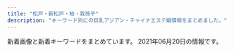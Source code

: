 ```yaml
---
title: "松戸・新松戸・柏・我孫子"
description: "キーワード別にの巨乳アジアン・チャイナエステ嬢情報をまとめました。"
---
```


新着画像と新着キーワードをまとめています。
2021年06月20日の情報です。

<DmmAffiliateIns />
<KeywordTable
  shops={
    [
    {
        "url": "http://hi-msg.com/reiko/",
        "keywords": {
            "86": 7,
            "C": 1,
            "D": 1
        },
        "name": "\u9e97\u5b50",
        "station": "JR\u677e\u6238\u99c5\u6771\u53e3",
        "img_links": [
            "http://hi-msg.com/reiko/images/m5.png",
            "http://hi-msg.com/reiko/images/p-2.png",
            "http://hi-msg.com/reiko/images/p-5.png",
            "http://hi-msg.com/reiko/images/stal.png",
            "http://hi-msg.com/reiko/images/recl.jpg",
            "http://hi-msg.com/reiko/images/stabl.jpg",
            "http://hi-msg.com/reiko/images/p-3.png",
            "http://hi-msg.com/reiko/images/m4.png",
            "http://hi-msg.com/reiko/images/m6.png",
            "http://hi-msg.com/reiko/images/no.png",
            "http://hi-msg.com/reiko/images/m3.png",
            "http://hi-msg.com/reiko/images/p-4.png",
            "http://hi-msg.com/reiko/images/ll.png",
            "http://hi-msg.com/reiko/images/p-7.png",
            "http://hi-msg.com/reiko/images/staff-top.png",
            "http://hi-msg.com/reiko/images/p-6.png",
            "http://hi-msg.com/reiko/images/accl.jpg",
            "http://hi-msg.com/reiko/images/m1.png",
            "http://hi-msg.com/reiko/images/p-1.png",
            "http://hi-msg.com/reiko/images/m2.png"
        ]
    },
    {
        "keywords": {},
        "url": "https://heartpeace-mabashi.business.site/",
        "img_links": [],
        "name": "heart Peace \u99ac\u6a4b",
        "station": "JR\u99ac\u6a4b\u99c5\u897f\u53e3"
    },
    {
        "station": "JR\u67cf\u99c5\u5357\u53e3",
        "keywords": {},
        "name": "\u30d0\u30d6\u30eb\u30de\u30fc\u30e1\u30a4\u30c9",
        "img_links": [
            "http://www.b-mermaid.work/images/int2.jpg",
            "http://www.b-mermaid.work/images/4.jpg",
            "http://www.b-mermaid.work/images/tgirl.jpg",
            "http://www.b-mermaid.work/img/nina1.png",
            "http://www.b-mermaid.work/images/staff_t.jpg",
            "http://www.b-mermaid.work/images/tr.jpg",
            "http://www.b-mermaid.work/images/menu/staff.png",
            "http://www.b-mermaid.work/staff/serina.jpg",
            "http://www.b-mermaid.work/images/int1.jpg",
            "http://www.b-mermaid.work/images/sys.jpg",
            "http://www.b-mermaid.work/img/serina1.png",
            "http://www.b-mermaid.work/staff/nina.jpg",
            "http://www.b-mermaid.work/images/2.jpg",
            "http://www.b-mermaid.work/img/hana1.png",
            "http://www.b-mermaid.work/images/menu/interior.png",
            "http://www.b-mermaid.work/images/news.jpg",
            "http://www.b-mermaid.work/staff/ritu.jpg",
            "http://www.b-mermaid.work/images/interior_t.jpg",
            "http://www.b-mermaid.work/img/ritu1.png",
            "http://www.b-mermaid.work/img/nana1.png",
            "http://www.b-mermaid.work/images/6.jpg",
            "http://www.b-mermaid.work/staff/nana.jpg",
            "http://www.b-mermaid.work/images/3.jpg",
            "http://www.b-mermaid.work/staff/hana.jpg",
            "http://www.b-mermaid.work/images/5.jpg",
            "http://www.b-mermaid.work/img/uta1.png",
            "http://www.b-mermaid.work/images/1.jpg",
            "http://www.b-mermaid.work/staff/uta.jpg",
            "http://www.b-mermaid.work/images/head.jpg",
            "http://www.b-mermaid.work/images/menu/top.png"
        ],
        "url": "http://www.b-mermaid.work/"
    },
    {
        "url": "http://www.f-relax.info/",
        "keywords": {
            "83": 2,
            "89": 8,
            "D": 10,
            "85": 12,
            "C": 12,
            "\u4e73": 1,
            "88": 2,
            "E": 3,
            "\u80f8": 1
        },
        "station": "JR\u65b0\u677e\u6238\u99c5",
        "name": "\u98a8\u697d\u91cc",
        "img_links": [
            "http://www.f-relax.info/images/upload/thumb/22a60a64e55c8ac5.jpg",
            "http://www.f-relax.info/images/upload/thumb/e453e3ea4fb35a5d.jpg",
            "http://www.f-relax.info/images/upload/thumb/2c3e8d2ff71e3e7d.jpg",
            "http://www.f-relax.info/images/icon_info.png",
            "http://www.f-relax.info/images/upload/thumb/e14b15ba5dcba53e.jpg",
            "http://www.f-relax.info/images/upload/thumb/261451228020b8ac.jpg",
            "http://www.f-relax.info/images/upload/thumb/b9878b9ef72df6a4.jpg",
            "http://www.f-relax.info/images/upload/b2788b7186dc01bc.jpg",
            "http://www.f-relax.info/images/02.jpg",
            "http://www.f-relax.info/images/upload/e03f2f3e70db9765.jpg",
            "http://www.f-relax.info/images/index_01.jpg",
            "http://www.f-relax.info/images/index_05.jpg",
            "http://www.f-relax.info/images/upload/thumb/b4a26ca05246874e.jpg",
            "http://www.f-relax.info/images/upload/thumb/50efc8d98a88b6e4.jpg",
            "http://www.f-relax.info/images/upload/cc99e33471ca4497.jpg",
            "http://www.f-relax.info/images/upload/9e5569f2e80ca2f1.jpg",
            "http://www.f-relax.info/images/index_15.jpg",
            "http://www.f-relax.info/images/index_09.jpg",
            "http://www.f-relax.info/images/01.jpg",
            "http://www.f-relax.info/images/upload/thumb/b2fbaab04713ae61.jpg",
            "http://www.f-relax.info/images/upload/thumb/348a80b9eaf5af17.jpg",
            "http://www.f-relax.info/images/index_18.jpg",
            "http://www.f-relax.info/images/r04.jpg",
            "http://www.f-relax.info/images/rec.jpg",
            "http://www.f-relax.info/images/upload/5a2e6e19462584a5.jpg",
            "http://www.f-relax.info/images/icon_covergirl.png",
            "http://www.f-relax.info/images/upload/thumb/b35205931d430e00.jpg",
            "http://www.f-relax.info/images/upload/thumb/9e5569f2e80ca2f1.jpg",
            "http://www.f-relax.info/images/upload/thumb/f3d7b39c6d7abb73.jpg",
            "http://www.f-relax.info/images/04.jpg",
            "http://www.f-relax.info/images/upload/thumb/ea6361498f69fd6d.jpg",
            "http://www.f-relax.info/images/index_11.jpg",
            "http://www.f-relax.info/images/upload/thumb/74cead40c075ac87.jpg",
            "http://www.f-relax.info/images/index_06.jpg",
            "http://www.f-relax.info/s/images/icon_top.png",
            "http://www.f-relax.info/images/upload/thumb/b2788b7186dc01bc.jpg",
            "http://www.f-relax.info/images/upload/thumb/bcd6f84a5b94eef3.jpg",
            "http://www.f-relax.info/images/upload/thumb/5a2e6e19462584a5.jpg",
            "http://www.f-relax.info/images/index_02.jpg",
            "http://www.f-relax.info/images/index_10.jpg",
            "http://www.f-relax.info/images/index_13.jpg",
            "http://www.f-relax.info/images/upload/thumb/06d312c8ef897f57.jpg",
            "http://www.f-relax.info/images/r03.jpg",
            "http://www.f-relax.info/images/upload/thumb/d7f4cbf6691ac12e.jpg",
            "http://www.f-relax.info/images/upload/7671fb5373806ec5.jpg",
            "http://www.f-relax.info/images/icon_tel.png",
            "http://www.f-relax.info/images/03.jpg",
            "http://www.f-relax.info/s/images/icon_tel.png",
            "http://www.f-relax.info/s/images/icon_info.png",
            "http://www.f-relax.info/images/staff_15.jpg",
            "http://www.f-relax.info/images/upload/169794904bc8bb96.jpg",
            "http://www.f-relax.info/s/images/icon_staff.png",
            "http://www.f-relax.info/s/images/icon_topics.png",
            "http://www.f-relax.info/images/icon_top.png",
            "http://www.f-relax.info/images/icon_topics.png",
            "http://www.f-relax.info/images/upload/thumb/e03f2f3e70db9765.jpg",
            "http://www.f-relax.info/images/upload/f3d7b39c6d7abb73.jpg",
            "http://www.f-relax.info/images/upload/thumb/cc99e33471ca4497.jpg",
            "http://www.f-relax.info/images/info_15.jpg",
            "http://www.f-relax.info/images/index_07.jpg",
            "http://www.f-relax.info/girl/01.jpg",
            "http://www.f-relax.info/images/upload/thumb/169794904bc8bb96.jpg",
            "http://www.f-relax.info/images/upload/261451228020b8ac.jpg",
            "http://www.f-relax.info/girl/09.jpg",
            "http://www.f-relax.info/images/line.jpg",
            "http://www.f-relax.info/images/acc_01.jpg",
            "http://www.f-relax.info/images/index_14.jpg",
            "http://www.f-relax.info/images/icon_staff.png",
            "http://www.f-relax.info/images/upload/thumb/7671fb5373806ec5.jpg",
            "http://www.f-relax.info/images/upload/74cead40c075ac87.jpg",
            "http://www.f-relax.info/images/rec_15.jpg",
            "http://www.f-relax.info/images/upload/d7f4cbf6691ac12e.jpg",
            "http://www.f-relax.info/images/upload/thumb/6dfdb0bfcfd9c1f5.jpg",
            "http://www.f-relax.info/images/upload/thumb/fe8ffcda2a9e6d0c.jpg",
            "http://www.f-relax.info/images/index_04.jpg",
            "http://www.f-relax.info/images/upload/thumb/8cf46674946522a3.jpg",
            "http://www.f-relax.info/images/upload/ea6361498f69fd6d.jpg",
            "http://www.f-relax.info/images/index_08.jpg",
            "http://www.f-relax.info/images/r01.jpg",
            "http://www.f-relax.info/images/r02.jpg",
            "http://www.f-relax.info/images/index_19.jpg",
            "http://www.f-relax.info/images/index_03.jpg"
        ]
    },
    {
        "name": "Pinky",
        "url": "http://pinky.ests.jp/",
        "keywords": {
            "84": 1,
            "D": 15,
            "85": 10,
            "86": 4,
            "C": 41,
            "E": 2,
            "87": 4,
            "82": 1,
            "90": 1,
            "83": 3
        },
        "station": "JR\u677e\u6238\u99c5\u6771\u53e3",
        "img_links": [
            "http://pinky.ests.jp/photos/sites/41/2020/01/2020011612505779.jpg",
            "http://pinky.ests.jp/images/top.png",
            "http://pinky.ests.jp/photos/sites/41/2019/05/2019050315541711.jpg",
            "http://pinky.ests.jp/photos/sites/41/2021/02/2021020214092749.jpg",
            "http://pinky.ests.jp/images/pick.jpg",
            "http://pinky.ests.jp/photos/sites/41/2018/12/2018122816184851.jpg",
            "http://pinky.ests.jp/photos/sites/41/2019/01/2019012814280336.jpg",
            "http://pinky.ests.jp/photos/sites/41/2021/01/2021010819010483.jpg",
            "http://pinky.ests.jp/images/s_staff.png",
            "http://pinky.ests.jp/photos/sites/41/2019/08/2019080916421967.jpg",
            "http://pinky.ests.jp/photos/sites/41/2019/08/2019082212000482.jpg",
            "http://pinky.ests.jp/images/news.jpg",
            "http://pinky.ests.jp/photos/sites/41/2020/07/2020073117282581.jpg",
            "http://pinky.ests.jp/images/s_link.png",
            "http://pinky.ests.jp/photos/sites/41/2018/09/201809050707425.jpg",
            "http://pinky.ests.jp/photos/sites/41/2018/05/2018052106183295.jpg",
            "http://pinky.ests.jp/photos/sites/41/2018/07/2018070506262885.jpg",
            "http://pinky.ests.jp/photos/sites/41/2018/02/2018021404565599.jpg",
            "http://pinky.ests.jp/photos/sites/41/2020/01/2020012717085182.jpg",
            "http://pinky.ests.jp/photos/sites/41/2019/04/201904271525014.jpg",
            "http://pinky.ests.jp/photos/sites/41/2018/02/2018022305081948.jpg",
            "http://pinky.ests.jp/photos/sites/41/2018/02/2018021903035949.jpg",
            "http://pinky.ests.jp/photos/sites/41/2020/12/2020122317221995.jpg",
            "http://pinky.ests.jp/photos/sites/41/2018/06/2018061105211179.jpg",
            "http://pinky.ests.jp/photos/sites/41/2020/03/202003311902414.jpg",
            "http://pinky.ests.jp/photos/sites/41/2018/05/2018052407323023.jpg",
            "http://pinky.ests.jp/photos/sites/41/2018/05/2018050207171151.jpg",
            "http://pinky.ests.jp/photos/sites/41/2020/07/2020070113444471.jpg",
            "http://pinky.ests.jp/photos/sites/41/2019/08/2019082212025765.jpg",
            "http://pinky.ests.jp/photos/sites/41/2018/02/2018021503571459.jpg",
            "http://pinky.ests.jp/photos/sites/41/2020/01/2020012318124421.jpg",
            "http://pinky.ests.jp/photos/sites/41/2018/04/2018041109544793.jpg",
            "http://pinky.ests.jp/photos/sites/41/2019/01/2019011416495971.jpg",
            "http://pinky.ests.jp/photos/sites/41/2018/07/2018070904501423.jpg",
            "http://pinky.ests.jp/photos/sites/41/2018/05/2018051009221193.jpg",
            "http://pinky.ests.jp/photos/sites/41/2019/03/2019032615535586.jpg",
            "http://pinky.ests.jp/photos/sites/41/2020/03/2020032718060170.jpg",
            "http://pinky.ests.jp/photos/sites/41/2020/01/2020011013071324.jpg",
            "http://pinky.ests.jp/photos/sites/41/2020/08/2020080710524457.jpg",
            "http://pinky.ests.jp/images/girl-z1.jpg",
            "http://pinky.ests.jp/images/girl-z2.jpg",
            "http://pinky.ests.jp/images/mobile.jpg",
            "http://pinky.ests.jp/photos/sites/41/2021/05/2021051218305839.jpg"
        ]
    },
    {
        "name": "\u30cf\u30c3\u30d4\u30fc\u672c\u8217",
        "station": "JR\u65b0\u516b\u67f1\u99c5",
        "url": "http://honpu.estheya.com/",
        "img_links": [
            "http://honpu.estheya.com/css/top0001-b.jpg",
            "http://honpu.estheya.com/css/tel.png",
            "http://honpu.estheya.com/css/nav/nav-003.png",
            "http://honpu.estheya.com/css/nav/nav-005.png",
            "http://honpu.estheya.com/css/nav/nav-004.png",
            "http://honpu.estheya.com/css/staff/staff02.jpg",
            "http://honpu.estheya.com/css/staff/staff03.jpg",
            "http://honpu.estheya.com/css/staff/staff01-a.jpg",
            "http://honpu.estheya.com/css/staff/staff02-a.jpg",
            "http://honpu.estheya.com/css/nav/nav-002.png",
            "http://honpu.estheya.com/css/nav/nav-006.png",
            "http://honpu.estheya.com/css/staff/staff01.jpg",
            "http://honpu.estheya.com/css/staff/staff03-a.jpg",
            "http://honpu.estheya.com/css/nav/nav-001.png"
        ],
        "keywords": {
            "87": 2,
            "C": 3,
            "88": 1
        }
    },
    {
        "img_links": [
            "http://yukinohana.iest.jp/images/demo/slider/images/slide3.png",
            "http://yukinohana.iest.jp/images/top/top_01.jpg",
            "http://yukinohana.iest.jp/images/staff_image/staff_05a.jpg",
            "http://yukinohana.iest.jp/images/index_page_top.png",
            "http://yukinohana.iest.jp/images/home/top.jpg",
            "http://yukinohana.iest.jp/images/massage/massage_01a.jpg",
            "http://yukinohana.iest.jp/images/top/top_06.jpg",
            "http://yukinohana.iest.jp/images/staff_image/staff_04a.jpg",
            "http://yukinohana.iest.jp/images/massage/massage_02b.jpg",
            "http://yukinohana.iest.jp/images/massage/massage_02a.jpg",
            "http://yukinohana.iest.jp/images/demo/slider/images/slide1.png",
            "http://yukinohana.iest.jp/images/massage/massage_03b.jpg",
            "http://yukinohana.iest.jp/images/massage/massage_01b.jpg",
            "http://yukinohana.iest.jp/images/staff_image/staff_02a.jpg",
            "http://yukinohana.iest.jp/images/massage/massage_la.jpg",
            "http://yukinohana.iest.jp/images/top/top_04.jpg",
            "http://yukinohana.iest.jp/images/staff_image/staff_03a.jpg",
            "http://yukinohana.iest.jp/images/demo/slider/images/slide2.png",
            "http://yukinohana.iest.jp/images/massage/massage_04b.jpg",
            "http://yukinohana.iest.jp/images/staff/staff_top.png",
            "http://yukinohana.iest.jp/images/home/index_tel.jpg",
            "http://yukinohana.iest.jp/images/massage/massage_03a.jpg",
            "http://yukinohana.iest.jp/images/home/index_11.jpg",
            "http://yukinohana.iest.jp/images/top/top_02.jpg",
            "http://yukinohana.iest.jp/images/massage/massage_04a.jpg",
            "http://yukinohana.iest.jp/images/staff_one/staff_ba.png",
            "http://yukinohana.iest.jp/images/top/top_03.jpg",
            "http://yukinohana.iest.jp/images/top/top_05.jpg",
            "http://yukinohana.iest.jp/images/staff_image/staff_06a.jpg",
            "http://yukinohana.iest.jp/images/top/top_08.png",
            "http://yukinohana.iest.jp/images/home/index_13.jpg"
        ],
        "url": "http://yukinohana.iest.jp/",
        "keywords": {},
        "name": "\u96ea\u306e\u83ef",
        "station": "\u6d41\u5c71\u304a\u304a\u305f\u304b\u306e\u68ee\u99c5\u897f\u53e3"
    },
    {
        "url": "http://esthe-relax.net/",
        "img_links": [
            "http://esthe-relax.net/images/img-therapist.jpg",
            "http://esthe-relax.net/images/ttl-qrf.png",
            "http://esthe-relax.net/images/cg01.jpg",
            "http://esthe-relax.net/images/bg-image-consept.png",
            "http://esthe-relax.net/images/ttl-information.png",
            "http://esthe-relax.net/images/img-link.jpg",
            "http://esthe-relax.net/images/ttl-therapist.png",
            "http://esthe-relax.net/images/txt-header-storeinfo.png",
            "http://esthe-relax.net/images/ttl-informationt.png",
            "http://esthe-relax.net/images/img-therapistt.jpg",
            "http://esthe-relax.net/images/ttl-pickup.png",
            "http://esthe-relax.net/images/ttl-qr.png",
            "http://esthe-relax.net/images/ttl-concept2.png",
            "http://esthe-relax.net/images/cg02.jpg",
            "http://esthe-relax.net/images/txt-header-phonet.png",
            "http://esthe-relax.net/images/cg05.jpg",
            "http://esthe-relax.net/images/ttl-concept.png",
            "http://esthe-relax.net/images/qr.jpg",
            "http://esthe-relax.net/images/ttl-conceptt.png",
            "http://esthe-relax.net/images/txt-footer-copyright.png",
            "http://esthe-relax.net/images/ttl-qrt.png",
            "http://esthe-relax.net/images/bnr-sp-campaign01.jpg",
            "http://esthe-relax.net/images/bg-image-consept02.png",
            "http://esthe-relax.net/images/cg06.jpg",
            "http://esthe-relax.net/images/img-header-mainvisual01.jpg",
            "http://esthe-relax.net/images/ttl-link.png",
            "http://esthe-relax.net/images/bnr-campaign01.jpg",
            "http://esthe-relax.net/images/ttl-pickupt.png",
            "http://esthe-relax.net/images/ttl-concept2t.png",
            "http://esthe-relax.net/images/acc.jpg",
            "http://esthe-relax.net/images/txt-header-phone.png",
            "http://esthe-relax.net/images/img-linkt.jpg",
            "http://esthe-relax.net/images/acc1.jpg",
            "http://esthe-relax.net/images/img-header-mainvisual01t.jpg"
        ],
        "name": "Cute \uff5e\u30ad\u30e5\u30fc\u30c8\uff5e",
        "keywords": {
            "E": 4,
            "C": 4,
            "D": 8
        },
        "station": "\u516b\u67f1\u99c5\u5357\u53e3"
    },
    {
        "name": "Haruko",
        "station": "JR\u5317\u677e\u6238\u99c5\u6771\u53e3",
        "keywords": {
            "D": 4,
            "E": 6
        },
        "img_links": [
            "http://haruko.work/staff/mariko1.jpg",
            "http://haruko.work/images/head_therapist.jpg",
            "http://haruko.work/images/recruit/point_04.png",
            "http://haruko.work/staff/yuki1.jpg",
            "http://haruko.work/staff/aiko1.jpg",
            "http://haruko.work/images/recruit/sp_mainvisual.jpg",
            "http://haruko.work/images/trigger.jpg",
            "http://haruko.work/images/recruit/point_03.png",
            "http://haruko.work/staff/runa1.jpg",
            "http://haruko.work/images/recruit/point_07.png",
            "http://haruko.work/images/head_interior.jpg",
            "http://haruko.work/images/recruit/point_08.png",
            "http://haruko.work/images/mainvisual_02.jpg",
            "http://haruko.work/images/icon_ranking_02.png",
            "http://haruko.work/images/recruit/nagare_07.png",
            "http://haruko.work/images/recruit/message_03.png",
            "http://haruko.work/images/icon_ranking_03.png",
            "http://haruko.work/images/mainvisual_02_s.jpg",
            "http://haruko.work/staff/mika1.jpg",
            "http://haruko.work/images/recruit/point_09.png",
            "http://haruko.work/images/mainvisual_01.jpg",
            "http://haruko.work/staff/miya1.jpg",
            "http://haruko.work/images/sw_tel.png",
            "http://haruko.work/images/mainvisual_01_s.jpg",
            "http://haruko.work/images/recruit/nagare_05.png",
            "http://haruko.work/images/recruit/nagare_03.jpg",
            "http://haruko.work/images/icon_ranking_05.png",
            "http://haruko.work/staff/haru1.jpg",
            "http://haruko.work/images/recruit/nagare_01.jpg",
            "http://haruko.work/images/no_image.jpg",
            "http://haruko.work/images/recruit/nagare_02.jpg",
            "http://haruko.work/images/recruit/req_03.jpg",
            "http://haruko.work/images/recruit/nagare_06.png",
            "http://haruko.work/images/icon_ranking_01.png",
            "http://haruko.work/images/icon_new.png",
            "http://haruko.work/images/sw_home.png",
            "http://haruko.work/images/recruit/point_06.png",
            "http://haruko.work/images/recruit/point_05.png",
            "http://haruko.work/images/icon_ranking_04.png"
        ],
        "url": "http://haruko.work/"
    },
    {
        "img_links": [],
        "station": "JR\u67cf\u99c5\u6771\u53e3",
        "keywords": {},
        "name": "DANCIA\u30fb\u30c0\u30f3\u30b7\u30a2",
        "url": "http://dancia.jpn.mn/"
    },
    {
        "name": "Jessica",
        "keywords": {
            "88": 1,
            "D": 3,
            "86": 2
        },
        "img_links": [
            "http://aicomon.xyz/uploads/210405/1-2104051H4034V.jpg",
            "http://aicomon.xyz/uploads/allimg/210222/1-2102221K144L3.png",
            "http://aicomon.xyz/uploads/210405/1-2104051H30X20.jpg",
            "http://aicomon.xyz/uploads/210405/1-2104051H21N45.jpg"
        ],
        "station": "\u5357\u6d41\u5c71\u99c5A2\u51fa\u53e3",
        "url": "http://aicomon.xyz/"
    },
    {
        "station": "JR\u677e\u6238\u99c5\u897f\u53e3",
        "img_links": [
            "http://yasashiite.estx.net/images/index_02.jpg",
            "http://yasashiite.estx.net/images/index_12.jpg",
            "http://yasashiite.estx.net/images/k2.jpg",
            "http://yasashiite.estx.net/images/a5.jpg",
            "http://yasashiite.estx.net/images/s1.jpg",
            "http://yasashiite.estx.net/images/index_07.jpg",
            "http://yasashiite.estx.net/images/staff_01.jpg",
            "http://yasashiite.estx.net/images/s6.jpg",
            "http://yasashiite.estx.net/images/a4.jpg",
            "http://yasashiite.estx.net/images/index_14.jpg",
            "http://yasashiite.estx.net/images/index_01.jpg",
            "http://yasashiite.estx.net/images/index_17.jpg",
            "http://yasashiite.estx.net/images/index_10.jpg",
            "http://yasashiite.estx.net/images/s3.jpg",
            "http://yasashiite.estx.net/images/staff_03.jpg",
            "http://yasashiite.estx.net/images/a7.jpg",
            "http://yasashiite.estx.net/images/a10.jpg",
            "http://yasashiite.estx.net/images/a6.jpg",
            "http://yasashiite.estx.net/images/a8.jpg",
            "http://yasashiite.estx.net/images/a3.jpg",
            "http://yasashiite.estx.net/images/index_15.jpg",
            "http://yasashiite.estx.net/images/a2.jpg",
            "http://yasashiite.estx.net/images/a9.jpg",
            "http://yasashiite.estx.net/images/index_03.jpg",
            "http://yasashiite.estx.net/images/s5.jpg",
            "http://yasashiite.estx.net/images/a1.jpg",
            "http://yasashiite.estx.net/images/k1.jpg",
            "http://yasashiite.estx.net/images/index_04.jpg",
            "http://yasashiite.estx.net/images/index_06.jpg",
            "http://yasashiite.estx.net/images/s2.jpg",
            "http://yasashiite.estx.net/images/index_05.jpg"
        ],
        "url": "http://yasashiite.estx.net/",
        "name": "\u512a\u3057\u3044\u624b",
        "keywords": {}
    },
    {
        "station": "\u5357\u6d41\u5c71\u99c5A2\u51fa\u53e3",
        "keywords": {},
        "url": "http://es-kirara.work/",
        "img_links": [
            "http://es-kirara.work/img/miho1.jpg",
            "http://es-kirara.work/images/interior_t.jpg",
            "http://es-kirara.work/images/int2.png",
            "http://es-kirara.work/images/info.png",
            "http://es-kirara.work/images/staff_t.jpg",
            "http://es-kirara.work/img/sakura1.jpg",
            "http://es-kirara.work/images/mobile.jpg",
            "http://es-kirara.work/images/1.jpg",
            "http://es-kirara.work/img/mimi1.jpg",
            "http://es-kirara.work/images/b2.jpg",
            "http://es-kirara.work/images/int1.png",
            "http://es-kirara.work/images/news.jpg",
            "http://es-kirara.work/images/sys2.png",
            "http://es-kirara.work/img/sayuri1.jpg",
            "http://es-kirara.work/images/4.jpg",
            "http://es-kirara.work/images/2.jpg",
            "http://es-kirara.work/images/sys1.png",
            "http://es-kirara.work/images/s1.png",
            "http://es-kirara.work/images/b1.jpg",
            "http://es-kirara.work/images/tel.jpg",
            "http://es-kirara.work/images/head.jpg",
            "http://es-kirara.work/images/3.jpg"
        ],
        "name": "\u697d\u5712\uff5e\u3042\u308f\u308f"
    },
    {
        "img_links": [
            "http://www.e-lstar.com/staff/lee/01.png",
            "http://www.e-lstar.com/img/tea.png",
            "http://www.e-lstar.com/img/head.png",
            "http://www.e-lstar.com/pic/top.jpg",
            "http://www.e-lstar.com/staff/miki/01.png",
            "http://www.e-lstar.com/i/files/homeimg.jpg",
            "http://www.e-lstar.com/staff/momo/01.png",
            "http://www.e-lstar.com/staff/mimi/01.png",
            "http://www.e-lstar.com/staff/emi/01.png",
            "http://www.e-lstar.com/img/mess.png",
            "http://www.e-lstar.com/staff/yuka/01.png"
        ],
        "url": "http://www.e-lstar.com/",
        "keywords": {
            "C": 9
        },
        "station": "JR\u5357\u67cf\u99c5\u897f\u53e3",
        "name": "\u30a2\u30ab\u30b9\u30ea\u3086\u304b\u308a"
    },
    {
        "keywords": {
            "C": 18,
            "E": 3,
            "D": 24
        },
        "name": "\u7d50YUI",
        "img_links": [
            "https://yui-aroma.com/wp-content/uploads/2021/02/hsioaoiiaiaia.jpg",
            "https://yui-aroma.com/wp-content/uploads/2021/02/ftygiuhjygfhj.jpg",
            "https://yui-aroma.com/wp-content/themes/este/img/top-img02.png",
            "https://yui-aroma.com/wp-content/themes/este/img/6.jpg",
            "https://yui-aroma.com/wp-content/uploads/2021/02/hsaoijsoao.jpg",
            "https://yui-aroma.com/wp-content/uploads/2021/02/huasoijapaaa.jpg",
            "https://yui-aroma.com/wp-content/uploads/2021/02/ftguyhijokijh.jpg",
            "https://yui-aroma.com/wp-content/themes/este/img/5.jpg",
            "https://yui-aroma.com/wp-content/themes/este/img/top-img03.png",
            "https://yui-aroma.com/wp-content/themes/este/img/tel_footer.png",
            "https://yui-aroma.com/wp-content/uploads/2021/02/awestrdyfugi.jpg",
            "https://yui-aroma.com/wp-content/uploads/2021/02/ahuosaiaksa.jpg",
            "https://yui-aroma.com/wp-content/themes/este/img/4.jpg",
            "https://yui-aroma.com/wp-content/uploads/2021/02/hsaoijaaoa.jpg",
            "https://yui-aroma.com/wp-content/uploads/2021/02/warestdyfu.jpg",
            "https://yui-aroma.com/wp-content/themes/este/img/top-img01.png",
            "https://yui-aroma.com/wp-content/themes/este/img/call.png",
            "https://yui-aroma.com/wp-content/themes/este/img/2.jpg",
            "https://yui-aroma.com/wp-content/themes/este/img/tel_header.png",
            "https://yui-aroma.com/wp-content/uploads/2021/02/hsaushoiaaa.jpg",
            "https://yui-aroma.com/wp-content/uploads/2021/02/ashiojsaioaka-1.jpg",
            "https://yui-aroma.com/wp-content/themes/este/img/1.jpg",
            "https://yui-aroma.com/wp-content/themes/este/img/top-img06.png",
            "https://yui-aroma.com/wp-content/themes/este/img/3.jpg",
            "https://yui-aroma.com/wp-content/uploads/2021/02/345678saui.jpg",
            "https://yui-aroma.com/wp-content/uploads/2021/02/ftyghiujknknk.jpg",
            "https://yui-aroma.com/wp-content/uploads/2021/02/12345ftyg.jpg"
        ],
        "station": "JR\u5929\u738b\u53f0\u99c5\u5357\u53e3",
        "url": "https://yui-aroma.com/"
    },
    {
        "keywords": {},
        "url": "https://www.p-garden.work/",
        "station": "JR\u677e\u6238\u99c5\u897f\u53e3",
        "name": "\u677e\u6238\u697d\u5712",
        "img_links": [
            "https://www.p-garden.work/images/b1.jpg",
            "https://www.p-garden.work/images/b2.jpg",
            "https://www.p-garden.work/img/momo1.jpg",
            "https://www.p-garden.work/img/yuki1.jpg",
            "https://www.p-garden.work/staff/rei.jpg",
            "https://www.p-garden.work/staff/aki.jpg",
            "https://www.p-garden.work/staff/momo.jpg",
            "https://www.p-garden.work/images/int1.png",
            "https://www.p-garden.work/img/aki1.jpg",
            "https://www.p-garden.work/images/head.jpg",
            "https://www.p-garden.work/images/rec1.jpg",
            "https://www.p-garden.work/staff/yuki.jpg",
            "https://www.p-garden.work/staff/miyu.jpg",
            "https://www.p-garden.work/staff/nao.jpg",
            "https://www.p-garden.work/images/sys2.jpg",
            "https://www.p-garden.work/staff/mika.jpg",
            "https://www.p-garden.work/images/news_t.jpg",
            "https://www.p-garden.work/images/staff_t.jpg",
            "https://www.p-garden.work/images/interior_t.jpg",
            "https://www.p-garden.work/img/rena1.jpg",
            "https://www.p-garden.work/images/news.png",
            "https://www.p-garden.work/images/int2.png",
            "https://www.p-garden.work/img/nene1.jpg",
            "https://www.p-garden.work/img/miki1.jpg",
            "https://www.p-garden.work/staff/hana.jpg",
            "https://www.p-garden.work/img/hana1.jpg",
            "https://www.p-garden.work/img/mika1.jpg",
            "https://www.p-garden.work/images/sys4.jpg",
            "https://www.p-garden.work/images/sys3.jpg",
            "https://www.p-garden.work/img/miyu1.jpg",
            "https://www.p-garden.work/staff/rena.jpg",
            "https://www.p-garden.work/images/rec2.jpg",
            "https://www.p-garden.work/staff/nene.jpg",
            "https://www.p-garden.work/img/nao1.jpg",
            "https://www.p-garden.work/img/rei1.jpg",
            "https://www.p-garden.work/staff/miki.jpg"
        ]
    },
    {
        "station": "JR\u677e\u6238\u99c5",
        "url": "http://hi-msg.com/tomato2/",
        "keywords": {},
        "img_links": [],
        "name": "\u30c8\u30de\u30c8\uff5eTomato"
    },
    {
        "keywords": {},
        "name": "MORE\u30fb\u30e2\u30a2",
        "img_links": [],
        "station": "JR\u67cf\u99c5\u5357\u53e3",
        "url": "http://more.esthe.me/"
    },
    {
        "name": "Dream Angel",
        "keywords": {},
        "img_links": [],
        "station": "JR\u5357\u67cf\u99c5\u897f\u53e3",
        "url": "https://dream.jpn.cm/"
    },
    {
        "img_links": [
            "http://melpomene-est.xyz/images/b4.jpg",
            "http://melpomene-est.xyz/images/cg05.jpg",
            "http://melpomene-est.xyz/images/b3.jpg",
            "http://melpomene-est.xyz/images/cg02.jpg",
            "http://melpomene-est.xyz/images/cg091.jpg",
            "http://melpomene-est.xyz/images/cg01.jpg",
            "http://melpomene-est.xyz/images/tel.png",
            "http://melpomene-est.xyz/images/b1.jpg",
            "http://melpomene-est.xyz/images/rosel.png",
            "http://melpomene-est.xyz/images/cg08.jpg",
            "http://melpomene-est.xyz/images/cg07.jpg",
            "http://melpomene-est.xyz/images/b6.jpg",
            "http://melpomene-est.xyz/images/cg03.jpg",
            "http://melpomene-est.xyz/images/cg10.jpg",
            "http://melpomene-est.xyz/images/b2.jpg",
            "http://melpomene-est.xyz/images/cg12.jpg",
            "http://melpomene-est.xyz/images/b5.jpg",
            "http://melpomene-est.xyz/images/roser.png",
            "http://melpomene-est.xyz/images/cg06.jpg",
            "http://melpomene-est.xyz/images/cg09.jpg"
        ],
        "keywords": {
            "86": 45
        },
        "station": "JR\u5357\u67cf\u99c5\u897f\u53e3",
        "name": "\u30df\u30eb\u30ad\u30fc",
        "url": "http://melpomene-est.xyz/"
    },
    {
        "station": "\u4e94\u9999\u99c5\u6771\u53e3",
        "name": "\u7652\u3057\u3068\u3053\u308d",
        "url": "http://www.n-rakuen.work/",
        "img_links": [
            "http://www.n-rakuen.work/si/s1.png",
            "http://www.n-rakuen.work/img/hitomi1.jpg",
            "http://www.n-rakuen.work/images/mobile.jpg",
            "http://www.n-rakuen.work/img/hana1.jpg",
            "http://www.n-rakuen.work/si/s2.png",
            "http://www.n-rakuen.work/images/tel.jpg",
            "http://www.n-rakuen.work/images/sys.jpg",
            "http://www.n-rakuen.work/images/1.jpg",
            "http://www.n-rakuen.work/si/i2.png",
            "http://www.n-rakuen.work/si/s4.png",
            "http://www.n-rakuen.work/images/staff_t.jpg",
            "http://www.n-rakuen.work/images/head.jpg",
            "http://www.n-rakuen.work/si/s3.png",
            "http://www.n-rakuen.work/images/news.jpg",
            "http://www.n-rakuen.work/images/interior_t.jpg",
            "http://www.n-rakuen.work/images/sisu.jpg",
            "http://www.n-rakuen.work/images/int2.jpg",
            "http://www.n-rakuen.work/si/i4.png",
            "http://www.n-rakuen.work/images/3.jpg",
            "http://www.n-rakuen.work/img/moe1.jpg",
            "http://www.n-rakuen.work/images/int1.jpg",
            "http://www.n-rakuen.work/si/i3.png",
            "http://www.n-rakuen.work/si/i1.png",
            "http://www.n-rakuen.work/images/2.jpg"
        ],
        "keywords": {}
    },
    {
        "keywords": {},
        "img_links": [
            "http://msg-rlx.com/images/shop04.jpg",
            "http://msg-rlx.com/images/top.jpg",
            "http://msg-rlx.com/images/shop02.jpg",
            "http://msg-rlx.com/images/s_news.jpg",
            "http://msg-rlx.com/staff/saki/01.jpg",
            "http://msg-rlx.com/images/s_staff.jpg",
            "http://msg-rlx.com/staff/an/01.jpg",
            "http://msg-rlx.com/images/s_pick.jpg",
            "http://msg-rlx.com/staff/rumi/01.jpg",
            "http://msg-rlx.com/images/shop03.jpg",
            "http://msg-rlx.com/staff/mei/01.jpg",
            "http://msg-rlx.com/staff/mimi/01.jpg",
            "http://msg-rlx.com/staff/ai/01.jpg",
            "http://msg-rlx.com/images/shop01.jpg"
        ],
        "name": "\u697d\u5712",
        "station": "JR\u677e\u6238\u99c5\u6771\u53e3",
        "url": "http://msg-rlx.com/"
    },
    {
        "keywords": {
            "87": 36,
            "D": 36
        },
        "station": "\u5357\u6d41\u5c71\u99c5A1\u51fa\u53e3",
        "img_links": [
            "http://www.secret.mensest.com/files/001-02.jpg",
            "http://www.secret.mensest.com/files/002.jpg",
            "http://www.secret.mensest.com/files/003-02.jpg",
            "http://www.secret.mensest.com/files/002-03.jpg",
            "http://www.secret.mensest.com/files/003-03.jpg",
            "http://www.secret.mensest.com/files/001.jpg",
            "http://www.secret.mensest.com/files/002-02.jpg",
            "http://www.secret.mensest.com/img/about_me.jpg",
            "http://www.secret.mensest.com/files/003.jpg",
            "http://www.secret.mensest.com/files/001-03.jpg",
            "http://www.secret.mensest.com/img/featured_post.jpg"
        ],
        "url": "http://www.secret.mensest.com/",
        "name": "Secret \uff5e\u30b7\u30fc\u30af\u30ec\u30c3\u30c8\uff5e"
    },
    {
        "img_links": [
            "http://chun.relaxjp.com/css/staff/staff004-b.png",
            "http://chun.relaxjp.com/css/staff/staff16-a.png",
            "http://chun.relaxjp.com/css/staff/staff007-a.png",
            "http://chun.relaxjp.com/css/nav/nav-002.jpg",
            "http://chun.relaxjp.com/css/staff/staff15-a.png",
            "http://chun.relaxjp.com/css/staff/staff010-a.png",
            "http://chun.relaxjp.com/css/staff/staff007-b.png",
            "http://chun.relaxjp.com/css/staff/staff21-a.png",
            "http://chun.relaxjp.com/css/nav/nav-001.jpg",
            "http://chun.relaxjp.com/css/tel01.png",
            "http://chun.relaxjp.com/css/osusume-08.png",
            "http://chun.relaxjp.com/css/top-right03.png",
            "http://chun.relaxjp.com/css/nav/change-002.jpg",
            "http://chun.relaxjp.com/css/staff/staff0010-b.png",
            "http://chun.relaxjp.com/css/staff/staff002-a.png",
            "http://chun.relaxjp.com/css/nav/change-006.jpg",
            "http://chun.relaxjp.com/css/nav/nav-005.jpg",
            "http://chun.relaxjp.com/css/nav/nav-004.jpg",
            "http://chun.relaxjp.com/css/huabian.png",
            "http://chun.relaxjp.com/css/nav/change-004.jpg",
            "http://chun.relaxjp.com/css/nav/nav-006.jpg",
            "http://chun.relaxjp.com/css/nav/change-001.jpg",
            "http://chun.relaxjp.com/css/top-left02.png",
            "http://chun.relaxjp.com/css/nav/change-003.jpg",
            "http://chun.relaxjp.com/css/nav/nav-003.jpg",
            "http://chun.relaxjp.com/css/staff/staff15-b.png",
            "http://chun.relaxjp.com/css/staff/staff002-b.png",
            "http://chun.relaxjp.com/css/nav/change-005.jpg",
            "http://chun.relaxjp.com/css/staff-left01.png",
            "http://chun.relaxjp.com/css/top-right0003.png",
            "http://chun.relaxjp.com/css/staff/staff16-b.png",
            "http://chun.relaxjp.com/css/staff/staff004-a.png",
            "http://chun.relaxjp.com/css/staff/staff0012-b.png"
        ],
        "keywords": {
            "E": 1,
            "85": 3,
            "84": 1,
            "G": 1,
            "90": 2,
            "89": 1,
            "92": 1,
            "C": 3,
            "D": 2
        },
        "url": "http://chun.relaxjp.com/",
        "station": "JR\u67cf\u99c5\u6771\u53e3",
        "name": "\u67cf Spring"
    },
    {
        "url": "http://massage-est.com/",
        "station": "JR\u67cf\u99c5\u897f\u53e3",
        "img_links": [
            "http://massage-est.com/images/cg06.jpg",
            "http://massage-est.com/images/no.png",
            "http://massage-est.com/images/sys.jpg",
            "http://massage-est.com/images/cg041.jpg",
            "http://massage-est.com/images/cg01.jpg",
            "http://massage-est.com/images/cg03.jpg",
            "http://massage-est.com/images/fbf.jpg",
            "http://massage-est.com/images/tit3.jpg",
            "http://massage-est.com/images/cg04.jpg",
            "http://massage-est.com/images/fla.jpg",
            "http://massage-est.com/images/cg02.jpg",
            "http://massage-est.com/images/top.jpg",
            "http://massage-est.com/images/cg05.jpg",
            "http://massage-est.com/images/tit1.jpg",
            "http://massage-est.com/images/tit4.jpg",
            "http://massage-est.com/images/tit2.jpg",
            "http://massage-est.com/images/tit5.jpg",
            "http://massage-est.com/images/fbt.jpg"
        ],
        "name": "\u30a8\u30f3\u30b8\u30a7\u30eb\u30d9\u30d3\u30fc",
        "keywords": {
            "E": 1,
            "87": 1,
            "85": 2,
            "D": 5,
            "86": 5,
            "F": 2
        }
    },
    {
        "name": "\u61a9\u3044\u306e\u5ead\u5712",
        "img_links": [
            "http://ikoi-teien.info/images/1.jpg",
            "http://ikoi-teien.info/images/g1.jpg",
            "http://ikoi-teien.info/images/a07.jpg",
            "http://ikoi-teien.info/images/g0.jpg",
            "http://ikoi-teien.info/images/mobile.jpg",
            "http://ikoi-teien.info/images/top.jpg",
            "http://ikoi-teien.info/images/tisato.jpg",
            "http://ikoi-teien.info/images/a10.jpg",
            "http://ikoi-teien.info/images/a06.jpg",
            "http://ikoi-teien.info/images/a09.jpg",
            "http://ikoi-teien.info/images/s2.jpg",
            "http://ikoi-teien.info/images/s1.jpg",
            "http://ikoi-teien.info/images/zi_staff.png"
        ],
        "url": "http://ikoi-teien.info/",
        "station": "JR\u677e\u6238\u99c5\u6771\u53e3",
        "keywords": {
            "C": 8
        }
    },
    {
        "url": "http://roarii.esmens.com/",
        "station": "\u516b\u67f1\u99c5\u5317\u53e3",
        "name": "\u30ed\u30fc\u30e4\u30ea",
        "img_links": [
            "http://roarii.esmens.com/css/staff/staff08-a.jpg",
            "http://roarii.esmens.com/css/staff/staff08-b.jpg",
            "http://roarii.esmens.com/css/staff/staff05-b.jpg",
            "http://roarii.esmens.com/css/staff/staff010-a.jpg",
            "http://roarii.esmens.com/css/staff/staff02-a.jpg",
            "http://roarii.esmens.com/css/nav/nav-006.png",
            "http://roarii.esmens.com/css/nav/nav-005.png",
            "http://roarii.esmens.com/css/staff/staff06-b.jpg",
            "http://roarii.esmens.com/css/nav/nav-001.png",
            "http://roarii.esmens.com/css/tel.png",
            "http://roarii.esmens.com/css/nav/nav-002.png",
            "http://roarii.esmens.com/css/topright0002.jpg",
            "http://roarii.esmens.com/css/staff/staff05-a.jpg",
            "http://roarii.esmens.com/css/c001.jpg",
            "http://roarii.esmens.com/css/staff/staff07-b.jpg",
            "http://roarii.esmens.com/css/staff/staff07-a.jpg",
            "http://roarii.esmens.com/css/staff/staff06-c.jpg",
            "http://roarii.esmens.com/css/nav/nav-004.png",
            "http://roarii.esmens.com/css/foot-tel.png",
            "http://roarii.esmens.com/css/nav/nav-003.png",
            "http://roarii.esmens.com/css/staff/staff010-b.jpg"
        ],
        "keywords": {
            "93": 1,
            "95": 2,
            "D": 2,
            "F": 3,
            "85": 1,
            "90": 1,
            "89": 1
        }
    },
    {
        "url": "http://coatour.xyz/",
        "keywords": {},
        "station": "JR\u99ac\u6a4b\u99c5\u897f\u53e3",
        "img_links": [
            "http://coatour.xyz/uploads/210420/1-21042016142O96.jpg",
            "http://coatour.xyz/templets/default/picture/staff_t.jpg",
            "http://coatour.xyz/templets/default/picture/head.jpg",
            "http://coatour.xyz/uploads/210420/1-210420163431W4.jpg",
            "http://coatour.xyz/templets/default/picture/interior_t.jpg",
            "http://coatour.xyz/uploads/181211/1-1Q2111433162D.jpg",
            "http://coatour.xyz/uploads/180621/1-1P621101232H4.png",
            "http://coatour.xyz/uploads/180620/1-1P62010154K00.png",
            "http://coatour.xyz/uploads/210420/1-2104201615141V.jpg",
            "http://coatour.xyz/templets/default/picture/news.jpg",
            "http://coatour.xyz/uploads/210420/1-2104201614544U.jpg",
            "http://coatour.xyz/uploads/allimg/180620/1-1P6201013133b.jpg",
            "http://coatour.xyz/uploads/180620/1-1P62010193X63.jpg",
            "http://coatour.xyz/templets/default/picture/rec1.png"
        ],
        "name": "\u3075\u308f\u3075\u308f"
    },
    {
        "name": "\u697d\u697d",
        "img_links": [
            "http://raku.est-u.com/staff/riri.jpg",
            "http://raku.est-u.com/staff/momo.jpg",
            "http://raku.est-u.com/staff/risa.jpg",
            "http://raku.est-u.com/staff/aya.jpg",
            "http://raku.est-u.com/images/index_14.png",
            "http://raku.est-u.com/staff/ai.jpg",
            "http://raku.est-u.com/staff/yuri.jpg",
            "http://raku.est-u.com/images/index_04.png",
            "http://raku.est-u.com/images/index_06.png",
            "http://raku.est-u.com/staff/1.jpg",
            "http://raku.est-u.com/staff/haru2.jpg",
            "http://raku.est-u.com/images/index3_10.png",
            "http://raku.est-u.com/images/faq.png",
            "http://raku.est-u.com/images/index_02.png",
            "http://raku.est-u.com/images/s2.jpg",
            "http://raku.est-u.com/images/index_16.png",
            "http://raku.est-u.com/staff/risa2.jpg",
            "http://raku.est-u.com/images/index_08.png",
            "http://raku.est-u.com/images/index_10.png",
            "http://raku.est-u.com/images/s4.jpg",
            "http://raku.est-u.com/images/index2_10.png",
            "http://raku.est-u.com/staff/haru.jpg",
            "http://raku.est-u.com/images/index_11.png",
            "http://raku.est-u.com/images/s1.jpg",
            "http://raku.est-u.com/images/staff.png",
            "http://raku.est-u.com/staff/yuri2.jpg",
            "http://raku.est-u.com/images/index_15.png",
            "http://raku.est-u.com/images/s3.jpg",
            "http://raku.est-u.com/images/index_05.png",
            "http://raku.est-u.com/images/index_09.png",
            "http://raku.est-u.com/images/index_07.png"
        ],
        "url": "http://raku.est-u.com/",
        "station": "\u516b\u67f1\u99c5",
        "keywords": {}
    },
    {
        "name": "LOVER",
        "img_links": [
            "http://es-candy.work/sp/images/int1.jpg",
            "http://es-candy.work/sp/images/rec1.jpg",
            "http://es-candy.work/sp/images/sisu.jpg",
            "http://es-candy.work/images/2.jpg",
            "http://es-candy.work/images/int4.jpg",
            "http://es-candy.work/images/staff_t.jpg",
            "http://es-candy.work/images/rec1.jpg",
            "http://es-candy.work/images/ac2.jpg",
            "http://es-candy.work/sp/images/comment.jpg",
            "http://es-candy.work/img/rina1.jpg",
            "http://es-candy.work/staff/nanami.jpg",
            "http://es-candy.work/sp/images/top.jpg",
            "http://es-candy.work/sp/img/sati1.jpg",
            "http://es-candy.work/sp/staff/yui.jpg",
            "http://es-candy.work/images/sisu2.jpg",
            "http://es-candy.work/images/rec2.jpg",
            "http://es-candy.work/sp/images/tel.jpg",
            "http://es-candy.work/sp/img/yui1.jpg",
            "http://es-candy.work/img/yui1.jpg",
            "http://es-candy.work/images/ac1.jpg",
            "http://es-candy.work/images/1.jpg",
            "http://es-candy.work/sp/img/nanami1.jpg",
            "http://es-candy.work/images/sm.jpg",
            "http://es-candy.work/images/up.png",
            "http://es-candy.work/img/nanami1.jpg",
            "http://es-candy.work/images/tgirl.jpg",
            "http://es-candy.work/images/int2.jpg",
            "http://es-candy.work/sp/menu/staff.jpg",
            "http://es-candy.work/images/head.jpg",
            "http://es-candy.work/sp/images/pc.jpg",
            "http://es-candy.work/images/tr.jpg",
            "http://es-candy.work/sp/images/interior_t.jpg",
            "http://es-candy.work/staff/sati.jpg",
            "http://es-candy.work/sp/staff/sati.jpg",
            "http://es-candy.work/sp/images/ac1.jpg",
            "http://es-candy.work/staff/yui.jpg",
            "http://es-candy.work/sp/staff/nanami.jpg",
            "http://es-candy.work/sp/images/newsb.jpg",
            "http://es-candy.work/images/sisu_t.jpg",
            "http://es-candy.work/sp/images/footer.jpg",
            "http://es-candy.work/sp/images/head.jpg",
            "http://es-candy.work/sp/images/sys1.jpg",
            "http://es-candy.work/sp/images/int2.jpg",
            "http://es-candy.work/sp/images/rec2.jpg",
            "http://es-candy.work/images/sys1.jpg",
            "http://es-candy.work/sp/images/int3.jpg",
            "http://es-candy.work/sp/images/int4.jpg",
            "http://es-candy.work/images/sys2.jpg",
            "http://es-candy.work/sp/img/rina1.jpg",
            "http://es-candy.work/images/int3.jpg",
            "http://es-candy.work/sp/images/sys2.jpg",
            "http://es-candy.work/sp/menu/home.jpg",
            "http://es-candy.work/images/4.jpg",
            "http://es-candy.work/sp/images/ac2.jpg",
            "http://es-candy.work/staff/rina.jpg",
            "http://es-candy.work/images/interior_t.jpg",
            "http://es-candy.work/sp/images/staff_t.jpg",
            "http://es-candy.work/images/news.jpg",
            "http://es-candy.work/sp/images/news.jpg",
            "http://es-candy.work/img/sati1.jpg",
            "http://es-candy.work/sp/staff/rina.jpg",
            "http://es-candy.work/images/int1.jpg",
            "http://es-candy.work/sp/menu/interior.jpg",
            "http://es-candy.work/sp/images/topgirl.jpg",
            "http://es-candy.work/images/sisu1.jpg",
            "http://es-candy.work/images/3.jpg"
        ],
        "url": "http://es-candy.work/",
        "station": "JR\u65b0\u677e\u6238\u99c5",
        "keywords": {
            "89": 1,
            "87": 1,
            "86": 1,
            "88": 1
        }
    },
    {
        "name": "\u30ad\u30e5\u30fc\u30c8\u30ac\u30fc\u30eb",
        "keywords": {},
        "url": "http://cutegirl.este88.com/",
        "img_links": [
            "http://cutegirl.este88.com/images/footer-r.png",
            "http://cutegirl.este88.com/images/kp.png",
            "http://cutegirl.este88.com/images/interior_t.jpg",
            "http://cutegirl.este88.com/images/main-sp.jpg",
            "http://cutegirl.este88.com/girl/minami1.jpg",
            "http://cutegirl.este88.com/images/sys2.jpg",
            "http://cutegirl.este88.com/images/main1.jpg",
            "http://cutegirl.este88.com/girl/miyuki1.jpg",
            "http://cutegirl.este88.com/images/staff_t.jpg",
            "http://cutegirl.este88.com/images/home.png",
            "http://cutegirl.este88.com/images/esthe3.jpg",
            "http://cutegirl.este88.com/girl/sakura1.jpg",
            "http://cutegirl.este88.com/girl/aika1.jpg",
            "http://cutegirl.este88.com/images/footer-l.png",
            "http://cutegirl.este88.com/girl/arisa1.jpg",
            "http://cutegirl.este88.com/images/staff.png",
            "http://cutegirl.este88.com/images/sys1.jpg",
            "http://cutegirl.este88.com/images/esthe2.jpg",
            "http://cutegirl.este88.com/images/esthe1.jpg"
        ],
        "station": "JR\u67cf\u99c5\u6771\u53e3"
    },
    {
        "keywords": {},
        "name": "\u305d\u3070\u306b\u3044\u308b\u306d",
        "station": "JR\u99ac\u6a4b\u99c5\u897f\u53e3",
        "url": "http://sobaniirune.iest.jp/",
        "img_links": [
            "http://sobaniirune.iest.jp/images/top/top_04.jpg",
            "http://sobaniirune.iest.jp/images/top/top_06.jpg",
            "http://sobaniirune.iest.jp/images/staff_image/staf_04a.jpg",
            "http://sobaniirune.iest.jp/images/top/top_05.jpg",
            "http://sobaniirune.iest.jp/images/top/top_08.png",
            "http://sobaniirune.iest.jp/images/home/top.jpg",
            "http://sobaniirune.iest.jp/images/page_top.png",
            "http://sobaniirune.iest.jp/images/top/top_03.jpg",
            "http://sobaniirune.iest.jp/images/top/top_02.jpg",
            "http://sobaniirune.iest.jp/images/top/top_01.jpg"
        ]
    },
    {
        "station": "JR\u67cf\u99c5\u897f\u53e3",
        "keywords": {
            "E": 1,
            "86": 9,
            "F": 1,
            "D": 7
        },
        "url": "http://massage-relax.blue/",
        "name": "Love\u3086\u3086",
        "img_links": [
            "http://massage-relax.blue/images/slider/slide3s.png",
            "http://massage-relax.blue/images/staff_images/cg072.jpg",
            "http://massage-relax.blue/images/an_5_01.jpg",
            "http://massage-relax.blue/images/an_2_02.jpg",
            "http://massage-relax.blue/images/an_3_02.jpg",
            "http://massage-relax.blue/images/an_6_01.jpg",
            "http://massage-relax.blue/images/slider/slide1s.png",
            "http://massage-relax.blue/images/slider/slide2.png",
            "http://massage-relax.blue/images/staff_images/cg071.jpg",
            "http://massage-relax.blue/images/staff_images/cg02.jpg",
            "http://massage-relax.blue/images/an_3_01.jpg",
            "http://massage-relax.blue/images/ff.jpg",
            "http://massage-relax.blue/images/staff_images/cg05.jpg",
            "http://massage-relax.blue/images/staff_images/cg011.jpg",
            "http://massage-relax.blue/images/slider/slide2s.png",
            "http://massage-relax.blue/images/an_4_01.jpg",
            "http://massage-relax.blue/images/slider/slide3.png",
            "http://massage-relax.blue/images/staff_images/cg03.jpg",
            "http://massage-relax.blue/images/an_4_02.jpg",
            "http://massage-relax.blue/images/staff_images/cg051.jpg",
            "http://massage-relax.blue/images/an_1_01.jpg",
            "http://massage-relax.blue/images/staff_images/cg07.jpg",
            "http://massage-relax.blue/images/an_6_02.jpg",
            "http://massage-relax.blue/images/staff_images/cg101.jpg",
            "http://massage-relax.blue/images/staff_images/cg102.jpg",
            "http://massage-relax.blue/images/staff_images/cg031.jpg",
            "http://massage-relax.blue/images/staff_images/cg01.jpg",
            "http://massage-relax.blue/images/slider/slide1.png",
            "http://massage-relax.blue/images/index_01.jpg",
            "http://massage-relax.blue/images/staff_images/cg06.jpg",
            "http://massage-relax.blue/images/staff_images/cg08.jpg",
            "http://massage-relax.blue/images/staff_images/cg09.jpg",
            "http://massage-relax.blue/images/an_1_02.jpg",
            "http://massage-relax.blue/images/no.png",
            "http://massage-relax.blue/images/an_2_01.jpg",
            "http://massage-relax.blue/images/an_5_02.jpg",
            "http://massage-relax.blue/images/staff_images/cg10.jpg"
        ]
    },
    {
        "img_links": [
            "http://angelalove.este88.com/images/info3.jpg",
            "http://angelalove.este88.com/images/info1.jpg",
            "http://angelalove.este88.com/images/top02.jpg",
            "http://angelalove.este88.com/images/info5.jpg",
            "http://angelalove.este88.com/gals/yuna1.jpg",
            "http://angelalove.este88.com/images/topinfo.jpg",
            "http://angelalove.este88.com/gals/nami1.jpg",
            "http://angelalove.este88.com/images/s_staff.png",
            "http://angelalove.este88.com/gals/koko1.jpg",
            "http://angelalove.este88.com/gals/hime.jpg",
            "http://angelalove.este88.com/gals/sayuri1.jpg",
            "http://angelalove.este88.com/images/s_news.png",
            "http://angelalove.este88.com/images/info.png",
            "http://angelalove.este88.com/gals/kaori1.jpg",
            "http://angelalove.este88.com/gals/koko3.jpg",
            "http://angelalove.este88.com/gals/koko2.jpg",
            "http://angelalove.este88.com/gals/nami2.jpg",
            "http://angelalove.este88.com/images/info2.jpg",
            "http://angelalove.este88.com/gals/saki1.jpg",
            "http://angelalove.este88.com/gals/rina1.jpg",
            "http://angelalove.este88.com/gals/hina1.jpg",
            "http://angelalove.este88.com/images/top01.jpg"
        ],
        "url": "http://angelalove.este88.com/",
        "station": "JR\u67cf\u99c5\u6771\u53e3",
        "name": "\u30c1\u30e3\u30fc\u30df\u30f3\u30b0\u30b9\u30da\u30fc\u30b9",
        "keywords": {}
    },
    {
        "keywords": {
            "C": 8,
            "85": 2,
            "84": 1,
            "D": 2
        },
        "name": "Cucura \uff5e\u30ad\u30e5\u30ad\u30e5\u30e9\uff5e",
        "station": "JR\u67cf\u99c5\u6771\u53e3",
        "img_links": [
            "http://cucura.jpn.cm/photos/sites/38/2021/03/2021031510451450.jpg",
            "http://cucura.jpn.cm/photos/sites/38/2021/04/2021041710345483.jpg",
            "http://cucura.jpn.cm/photos/sites/38/2021/02/2021022712463364.jpg",
            "http://cucura.jpn.cm/images/s_staff.jpg",
            "http://cucura.jpn.cm/images/mobile.jpg",
            "http://cucura.jpn.cm/images/room3.jpg",
            "http://cucura.jpn.cm/photos/sites/38/2021/05/2021052418545054.jpg",
            "http://cucura.jpn.cm/images/room4.jpg",
            "http://cucura.jpn.cm/images/s_link.jpg",
            "http://cucura.jpn.cm/images/staff_bj3.jpg",
            "http://cucura.jpn.cm/images/room1.jpg",
            "http://cucura.jpn.cm/images/s_news.jpg",
            "http://cucura.jpn.cm/photos/sites/38/2021/06/202106211513170.jpg",
            "http://cucura.jpn.cm/images/top.png",
            "http://cucura.jpn.cm/images/room2.jpg",
            "http://cucura.jpn.cm/photos/sites/38/2021/02/2021022313322835.jpg",
            "http://cucura.jpn.cm/images/nbj3.jpg",
            "http://cucura.jpn.cm/photos/sites/38/2021/05/2021053013110757.jpg",
            "http://cucura.jpn.cm/photos/sites/38/2021/06/2021060310371011.jpg",
            "http://cucura.jpn.cm/photos/sites/38/2021/04/2021042114135297.jpg"
        ],
        "url": "http://cucura.jpn.cm/"
    },
    {
        "station": "JR\u65b0\u516b\u67f1\u99c5",
        "keywords": {
            "95": 1,
            "90": 2,
            "85": 1,
            "91": 1,
            "C": 1,
            "F": 3,
            "D": 1
        },
        "name": "\u30d5\u30a7\u30a2\u30ea-\u30c6\u30fc\u30eb",
        "url": "http://koukoku.xyz/fairy/",
        "img_links": [
            "http://koukoku.xyz/fairy/css/cam-01.jpg",
            "http://koukoku.xyz/fairy/images/call.png",
            "http://koukoku.xyz/fairy/css/foot01.jpg",
            "http://koukoku.xyz/fairy/css/staff/staff0004-b.png",
            "http://koukoku.xyz/fairy/css/m-head03.jpg",
            "http://koukoku.xyz/fairy/css/staff/staff07-a.png",
            "http://koukoku.xyz/fairy/css/staff/staff006-b.png",
            "http://koukoku.xyz/fairy/css/staff/staff0003-b.png",
            "http://koukoku.xyz/fairy/css/staff/staff005-b.png",
            "http://koukoku.xyz/fairy/css/m-top004.jpg"
        ]
    },
    {
        "keywords": {
            "86": 3,
            "C": 7,
            "87": 3,
            "D": 6
        },
        "station": "JR\u677e\u6238\u99c5\u6771\u53e3",
        "url": "https://koyuki-room.ests.jp/",
        "name": "\u5c0f\u96ea\u306e\u90e8\u5c4b",
        "img_links": [
            "https://koyuki-room.ests.jp/images/pagetop.png",
            "https://koyuki-room.ests.jp/images/img_teaser.jpg",
            "https://koyuki-room.ests.jp/photos/sites/77/2020/11/202011110732216.jpg",
            "https://koyuki-room.ests.jp/images/sp_img_teaser.jpg",
            "https://koyuki-room.ests.jp/photos/sites/77/2020/11/2020111107322026.jpg",
            "https://koyuki-room.ests.jp/images/mainimg.jpg",
            "https://koyuki-room.ests.jp/images/sp_mainimg.jpg"
        ]
    },
    {
        "keywords": {
            "86": 7,
            "C": 24,
            "87": 4,
            "85": 2,
            "D": 11,
            "83": 1,
            "84": 1
        },
        "url": "http://silent-wall.xyz.mn/",
        "name": "\u30b5\u30a4\u30ec\u30f3\u30c8\u30a6\u30a9\u30fc\u30eb",
        "station": "JR\u67cf\u99c5\u6771\u53e3",
        "img_links": [
            "http://silent-wall.xyz.mn/photos/sites/26/2021/05/2021052419013670.jpg",
            "http://silent-wall.xyz.mn/photos/sites/26/2021/02/2021022310394778.jpg",
            "http://silent-wall.xyz.mn/images/news.jpg",
            "http://silent-wall.xyz.mn/photos/sites/26/2019/06/2019061012562797.jpg",
            "http://silent-wall.xyz.mn/images/pick.jpg",
            "http://silent-wall.xyz.mn/photos/sites/26/2021/02/2021022712521855.jpg",
            "http://silent-wall.xyz.mn/photos/sites/26/2019/06/2019061616372934.jpg",
            "http://silent-wall.xyz.mn/images/nei1-3.jpg",
            "http://silent-wall.xyz.mn/photos/sites/26/2019/05/2019061013025963.jpg",
            "http://silent-wall.xyz.mn/photos/sites/26/2019/06/2019062912023976.jpg",
            "http://silent-wall.xyz.mn/photos/sites/26/2019/11/2019110209065231.jpg",
            "http://silent-wall.xyz.mn/photos/sites/26/2021/04/2021041612483122.jpg",
            "http://silent-wall.xyz.mn/images/bj1.jpg",
            "http://silent-wall.xyz.mn/images/bj3.jpg",
            "http://silent-wall.xyz.mn/images/mail.jpg",
            "http://silent-wall.xyz.mn/photos/sites/26/2021/02/2021021812054752.jpg",
            "http://silent-wall.xyz.mn/photos/sites/26/2019/06/2019060819212459.jpg",
            "http://silent-wall.xyz.mn/photos/sites/26/2019/06/2019061013003626.jpg",
            "http://silent-wall.xyz.mn/photos/sites/26/2019/11/2019112610413055.jpg",
            "http://silent-wall.xyz.mn/photos/sites/26/2021/06/2021062115264368.jpg",
            "http://silent-wall.xyz.mn/photos/sites/26/2021/04/2021041710250635.jpg",
            "http://silent-wall.xyz.mn/images/mobile.jpg",
            "http://silent-wall.xyz.mn/photos/sites/26/2021/03/2021031510300931.jpg",
            "http://silent-wall.xyz.mn/photos/sites/26/2020/10/2020101116211538.jpg",
            "http://silent-wall.xyz.mn/images/tu.jpg",
            "http://silent-wall.xyz.mn/photos/sites/26/2019/06/2019060812033719.jpg",
            "http://silent-wall.xyz.mn/photos/sites/26/2019/05/201905121311038.jpg",
            "http://silent-wall.xyz.mn/photos/sites/26/2019/01/2019010421363971.jpeg",
            "http://silent-wall.xyz.mn/images/s_staff.jpg",
            "http://silent-wall.xyz.mn/photos/sites/26/2021/05/2021053013433796.jpg",
            "http://silent-wall.xyz.mn/photos/sites/26/2019/06/2019061112474010.jpg",
            "http://silent-wall.xyz.mn/photos/sites/26/2021/06/2021060310471423.jpg",
            "http://silent-wall.xyz.mn/photos/sites/26/2019/06/2019060814103073.jpg",
            "http://silent-wall.xyz.mn/images/top.jpg",
            "http://silent-wall.xyz.mn/images/nbj1.jpg",
            "http://silent-wall.xyz.mn/images/nbj3.jpg",
            "http://silent-wall.xyz.mn/photos/sites/26/2019/06/2019061013003011.jpg"
        ]
    },
    {
        "name": "\u685c",
        "keywords": {
            "86": 2,
            "89": 1,
            "88": 1,
            "85": 1,
            "C": 5
        },
        "url": "http://g-rlx.info/",
        "img_links": [
            "http://g-rlx.info/images/tit_acc.jpg",
            "http://g-rlx.info/girl/girl01.jpg",
            "http://g-rlx.info/images/index_05.jpg",
            "http://g-rlx.info/images/rec_12.jpg",
            "http://g-rlx.info/images/index_06.jpg",
            "http://g-rlx.info/images/index_09.jpg",
            "http://g-rlx.info/images/index_08.jpg",
            "http://g-rlx.info/images/tit_staff.jpg",
            "http://g-rlx.info/girl/01.jpg",
            "http://g-rlx.info/images/index_14.jpg",
            "http://g-rlx.info/images/tit_infomaiton.jpg",
            "http://g-rlx.info/images/index_07.jpg",
            "http://g-rlx.info/girl/girl06.jpg",
            "http://g-rlx.info/images/index_02.jpg",
            "http://g-rlx.info/images/info.jpg",
            "http://g-rlx.info/images/tit_link.jpg",
            "http://g-rlx.info/images/tit_info.jpg",
            "http://g-rlx.info/girl/girl02.jpg",
            "http://g-rlx.info/images/tit_sys.jpg",
            "http://g-rlx.info/images/index_04.jpg",
            "http://g-rlx.info/images/sys_12.jpg",
            "http://g-rlx.info/girl/girl03.jpg",
            "http://g-rlx.info/girl/00.jpg",
            "http://g-rlx.info/images/index_13.jpg",
            "http://g-rlx.info/images/index_11.jpg",
            "http://g-rlx.info/girl/girl05a.jpg"
        ],
        "station": "JR\u65b0\u677e\u6238\u99c5"
    },
    {
        "img_links": [
            "http://ddiamond.work/img/susu1.jpg",
            "http://ddiamond.work/images/2.jpg",
            "http://ddiamond.work/images/int1.jpg",
            "http://ddiamond.work/img/koko1.jpg",
            "http://ddiamond.work/images/head.jpg",
            "http://ddiamond.work/images/staff_t.jpg",
            "http://ddiamond.work/images/4.jpg",
            "http://ddiamond.work/images/ta.jpg",
            "http://ddiamond.work/images/interior_t.jpg",
            "http://ddiamond.work/images/tel.jpg",
            "http://ddiamond.work/images/sys1.jpg",
            "http://ddiamond.work/images/news.jpg",
            "http://ddiamond.work/images/1.jpg",
            "http://ddiamond.work/images/rec2.jpg",
            "http://ddiamond.work/img/yaya1.jpg",
            "http://ddiamond.work/images/rec1.jpg",
            "http://ddiamond.work/images/int2.jpg"
        ],
        "keywords": {},
        "station": "JR\u5357\u6d41\u5c71\u99c5\u5317\u53e3",
        "name": "\u30c0\u30a4\u30e4\u30e2\u30f3\u30c9",
        "url": "http://ddiamond.work/"
    },
    {
        "keywords": {},
        "station": "JR\u677e\u6238\u99c5\u6771\u53e3",
        "name": "\u5c11\u5973\u6642\u4ee3",
        "url": "http://girls.msa.jp/",
        "img_links": [
            "http://girls.msa.jp/images/top/top_03.jpg",
            "http://girls.msa.jp/images/staff_image/staf_012a.jpg",
            "http://girls.msa.jp/images/top/top_08.png",
            "http://girls.msa.jp/images/home/top.jpg",
            "http://girls.msa.jp/images/top/top_06.jpg",
            "http://girls.msa.jp/images/top/top_04.jpg",
            "http://girls.msa.jp/images/top/top_05.jpg",
            "http://girls.msa.jp/images/top/top_01.jpg",
            "http://girls.msa.jp/images/page_top.png",
            "http://girls.msa.jp/images/top/top_02.jpg"
        ]
    },
    {
        "name": "\u30e0\u30fc\u30e9\u30f3",
        "keywords": {
            "83": 2
        },
        "station": "JR\u67cf\u99c5\u6771\u53e3",
        "url": "http://mulan.refle.shop/",
        "img_links": [
            "http://aqut.sakura.ne.jp/mulan/wp-content/uploads/2021/04/980x550.jpg",
            "http://mulan.refle.shop/wp-content/uploads/2021/05/240cf55b138392abd619b6089f48d0c-600x1024.jpg",
            "http://mulan.refle.shop/wp-content/uploads/2021/05/855711be0b060849a34ec08cbb44b62-575x1024.jpg",
            "http://mulan.refle.shop/wp-content/uploads/2021/06/8505454e281461fa5a52d30b0929a3c-400x500.jpg",
            "http://mulan.refle.shop/wp-content/uploads/2021/05/240cf55b138392abd619b6089f48d0c-400x500.jpg",
            "http://aqut.sakura.ne.jp/mulan/wp-content/uploads/2021/04/980x450.jpg",
            "http://mulan.refle.shop/wp-content/uploads/2021/06/8505454e281461fa5a52d30b0929a3c-768x1024.jpg",
            "http://mulan.refle.shop/wp-content/uploads/2021/05/9ad61b84bb9f447158d1558ba5154ec.jpg",
            "http://mulan.refle.shop/wp-content/uploads/2021/05/65dc68ccf9c69d7a79e0f9d2e407493.jpg",
            "http://aqut.sakura.ne.jp/mulan/wp-content/uploads/2021/04/640x905.jpg",
            "http://mulan.refle.shop/wp-content/uploads/2021/05/9ad61b84bb9f447158d1558ba5154ec-212x265.jpg",
            "http://mulan.refle.shop/wp-content/uploads/2021/05/4faea1b7b6618e79e61c565eef0f02d-400x500.jpg",
            "http://mulan.refle.shop/wp-content/uploads/2021/05/srchttp___photo.16pic.com_00_39_49_16pic_3949157_b.jpg",
            "http://mulan.refle.shop/wp-content/uploads/2021/05/855711be0b060849a34ec08cbb44b62-400x500.jpg"
        ]
    },
    {
        "name": "\u6953\uff5e\u304b\u3048\u3067\uff5e",
        "img_links": [
            "http://www.relax-kaede.com/upFu8/31355/official/officialConf/logomobile/img/headerLogo.jpg",
            "http://www.relax-kaede.com/upFu8/31355/official/officialConf/partssmartphone/img/smartPhoneSliderImg1.jpg",
            "http://www.relax-kaede.com/optImg/31355/item/1555355/12811432_280_373.jpg",
            "http://www.relax-kaede.com/upFu8/31355/officialFreecontents/82064/smartPhoneBanner.jpg",
            "http://www.relax-kaede.com/mobileImg/31355/item/1549190/11991814_500_0.jpg",
            "http://www.relax-kaede.com/optImg/31355/item/1634959/front_180_240.jpg",
            "http://www.relax-kaede.com/optImg/31355/item/1593000/12811391_300_400.jpg",
            "http://www.relax-kaede.com/upFu8/31355/official/officialConf/item/img/photoMailDiaryListTitle.jpg",
            "http://www.relax-kaede.com/optImg/31355/item/1555355/12811432_300_400.jpg",
            "http://www.relax-kaede.com/optImg/31355/news/33719311_0_0.jpg",
            "http://www.relax-kaede.com/upFu8/31355/official/officialConf/access/img/subTitleArrow.png",
            "http://www.relax-kaede.com/mobileImg/31355/item/1601793/13624088_120_160.jpg",
            "http://www.relax-kaede.com/optImg/31355/item/1521805/front_180_240.jpg",
            "http://www.relax-kaede.com/optImg/31355/item/1555355/front_240_0.jpg",
            "http://www.relax-kaede.com/mobileImg/31355/item/1593000/front_162_0.jpg",
            "http://www.relax-kaede.com/mobileImg/31355/item/1555355/front_162_0.jpg",
            "http://www.relax-kaede.com/optImg/31355/item/1634959/front_240_0.jpg",
            "http://www.relax-kaede.com/optImg/31355/item/1601793/13624088_300_400.jpg",
            "http://www.relax-kaede.com/optImg/31355/item/1593000/front_240_0.jpg",
            "http://www.relax-kaede.com/optImg/31355/item/1621237/13478899_280_373.jpg",
            "http://www.relax-kaede.com/img/parts/subTitleArrow_alpha.png",
            "http://www.relax-kaede.com/mobileImg/31355/item/1621237/13478899_500_0.jpg",
            "http://www.relax-kaede.com/upFu8/31355/official/officialConf/parts/img/pcSliderImg1.jpg",
            "http://www.relax-kaede.com/upFu8/31355/official/officialConf/parts/img/newsListTitleIcon.png",
            "http://www.relax-kaede.com/optImg/31355/item/1626970/13531514_51_68.jpg",
            "http://www.relax-kaede.com/optImg/31355/item/1601793/13624088_51_68.jpg",
            "http://www.relax-kaede.com/optImg/31355/item/1601793/front_180_240.jpg",
            "http://www.relax-kaede.com/optImg/31355/item/1521805/front_240_0.jpg",
            "http://www.relax-kaede.com/optImg/31355/item/1593000/12811391_280_373.jpg",
            "http://www.relax-kaede.com/upFu8/31355/official/officialConf/item/img/managerCommentTitle.jpg",
            "http://www.relax-kaede.com/optImg/31355/item/1601793/front_240_0.jpg",
            "http://www.relax-kaede.com/optImg/31355/item/1611890/front_180_240.jpg",
            "http://www.relax-kaede.com/optImg/31355/shopEvent/99836_0_0.jpg",
            "http://www.relax-kaede.com/optImg/31355/item/1559927/front_240_0.jpg",
            "http://www.relax-kaede.com/mobileImg/31355/item/1601793/13624088_200_200.jpg",
            "http://www.relax-kaede.com/optImg/31355/item/1593000/12811391_51_68.jpg",
            "http://www.relax-kaede.com/optImg/31355/item/1559927/12153969_300_400.jpg",
            "http://www.relax-kaede.com/upFu8/31355/official/officialConf/parts/img/pcSliderImg5.jpg",
            "http://www.relax-kaede.com/optImg/31355/item/1621237/front_240_0.jpg",
            "http://www.relax-kaede.com/upFu8/31355/officialFreecontents/82059/bgTop.png",
            "http://www.relax-kaede.com/mobileImg/31355/item/1555355/12811432_500_0.jpg",
            "http://www.relax-kaede.com/optImg/31355/item/1621237/13478899_300_400.jpg",
            "http://www.relax-kaede.com/upFu8/31355/official/officialConf/parts/imgMenu/rate.png",
            "http://www.relax-kaede.com/upFu8/31355/official/officialConf/parts/imgMenu/main.png",
            "http://www.relax-kaede.com/upFu8/31355/official/officialConf/logo/img/headerLogo.png",
            "http://www.relax-kaede.com/optImg/31355/item/1611890/front_240_0.jpg",
            "http://www.relax-kaede.com/optImg/31355/item/1549190/front_240_0.jpg",
            "http://www.relax-kaede.com/upFu8/31355/officialFreecontents/84162/img_newsListBgTop.jpg",
            "http://www.relax-kaede.com/optImg/31355/item/1521805/12476628_300_400.jpg",
            "http://www.relax-kaede.com/optImg/31355/item/1621237/front_180_240.jpg",
            "http://www.relax-kaede.com/optImg/31355/item/1626970/front_180_240.jpg",
            "http://www.relax-kaede.com/optImg/31355/news/33857097_0_0.jpg",
            "http://www.relax-kaede.com/optImg/31355/item/1621237/13478899_51_68.jpg",
            "http://www.relax-kaede.com/optImg/31355/item/1559927/front_180_240.jpg",
            "http://www.relax-kaede.com/upFu8/31355/official/officialConf/parts/imgMenu/job.png",
            "http://www.relax-kaede.com/upFu8/31355/officialFreecontents/82058/topBanner2.jpg",
            "http://www.relax-kaede.com/optImg/31355/item/1587008/front_180_240.jpg",
            "http://www.relax-kaede.com/upFu8/31355/official/officialConf/parts/imgMenu/rateHover.png",
            "http://www.relax-kaede.com/mobileImg/31355/item/1593000/12811391_500_0.jpg",
            "http://www.relax-kaede.com/upFu8/31355/official/officialConf/job/img/subTitleArrow.png",
            "http://www.relax-kaede.com/upFu8/31355/official/officialConf/parts/imgMenu/mainHover.png",
            "http://www.relax-kaede.com/optImg/31355/item/1549190/11991814_300_400.jpg",
            "http://www.relax-kaede.com/optImg/31355/item/1549190/11991814_51_68.jpg",
            "http://www.relax-kaede.com/upFu8/31355/official/officialConf/item/img/itemCommentTitle.jpg",
            "http://www.relax-kaede.com/optImg/31355/item/1587008/front_240_0.jpg",
            "http://www.relax-kaede.com/optImg/31355/item/1593000/front_180_240.jpg",
            "http://www.relax-kaede.com/upFu8/31355/official/officialConf/logosmartphone/img/headerLogo.png",
            "http://www.relax-kaede.com/s/img/fdc_listArrowImage0_alpha.png",
            "http://www.relax-kaede.com/optImg/31355/news/33841055_0_0.jpg",
            "http://www.relax-kaede.com/optImg/31355/item/1549190/front_180_240.jpg",
            "http://www.relax-kaede.com/upFu8/31355/officialFreecontents/82068/mobileBanner.jpg",
            "http://www.relax-kaede.com/upFu8/31355/official/officialConf/item/img/todayIconImage.png",
            "http://www.relax-kaede.com/upFu8/31355/official/officialConf/partssmartphone/img/smartPhoneSliderImg5.jpg",
            "http://www.relax-kaede.com/mobileImg/31355/item/1587008/13478909_500_0.jpg",
            "http://www.relax-kaede.com/upFu8/31355/official/officialConf/parts/imgMenu/itemListHover.png",
            "http://www.relax-kaede.com/optImg/31355/item/1587008/13478909_280_373.jpg",
            "http://www.relax-kaede.com/upFu8/31355/official/officialConf/parts/imgMenu/jobHover.png",
            "http://www.relax-kaede.com/optImg/31355/item/1555355/12811432_51_68.jpg",
            "http://www.relax-kaede.com/optImg/31355/item/1521805/12476628_51_68.jpg",
            "http://www.relax-kaede.com/upFu8/31355/official/officialConf/parts/imgMenu/itemList.png",
            "http://www.relax-kaede.com/optImg/31355/item/1559927/12153969_51_68.jpg",
            "http://www.relax-kaede.com/upFu8/31355/officialFreecontents/82071/jobBanner2.jpg",
            "http://www.relax-kaede.com/optImg/31355/item/1549190/11991814_280_373.jpg",
            "http://www.relax-kaede.com/upFu8/31355/officialFreecontents/82458/otoiawasekotira.jpg",
            "http://www.relax-kaede.com/mobileImg/31355/item/1611890/front_162_0.jpg",
            "http://www.relax-kaede.com/s/img/fdc_phoneIcon0_alpha.png",
            "http://www.relax-kaede.com/upFu8/31355/official/officialConf/itemlist/img/todayIconImage.png",
            "http://www.relax-kaede.com/optImg/31355/item/1626970/13531514_300_400.jpg",
            "http://www.relax-kaede.com/optImg/31355/item/1555355/front_180_240.jpg",
            "http://www.relax-kaede.com/optImg/31355/item/1626970/front_240_0.jpg"
        ],
        "keywords": {},
        "url": "http://www.relax-kaede.com/",
        "station": "JR\u677e\u6238\u99c5\u897f\u53e3"
    },
    {
        "station": "JR\u6211\u5b6b\u5b50\u99c5\u5357\u53e3",
        "img_links": [
            "http://www.happy.esturl.com/img/btn_blog.png",
            "http://www.happy.esturl.com/img/pickup.jpg",
            "http://www.happy.esturl.com/img/ttl_info.png",
            "http://www.happy.esturl.com/files/004.jpg",
            "http://www.happy.esturl.com/img/goback.jpg",
            "http://www.happy.esturl.com/img/btn_side_mobile.jpg",
            "http://www.happy.esturl.com/files/001.jpg",
            "http://www.happy.esturl.com/files/003.jpg",
            "http://www.happy.esturl.com/img/ttl_news.png",
            "http://www.happy.esturl.com/img/header02.png"
        ],
        "name": "Happy\uff5e \u30cf\u30c3\u30d4\u30fc\uff5e",
        "url": "http://www.happy.esturl.com/",
        "keywords": {
            "87": 4,
            "85": 2,
            "C": 13,
            "D": 4
        }
    },
    {
        "name": "\u871c\u82b1\uff5e\u307f\u3064\u304b\uff5e",
        "url": "http://mitsuka.ests.jp/",
        "img_links": [
            "http://mitsuka.ests.jp/photos/sites/20/2019/10/2019100207010162.jpg",
            "http://mitsuka.ests.jp/photos/sites/20/2019/12/2019121608053268.jpg",
            "http://mitsuka.ests.jp/photos/sites/20/2021/04/202104060341481.jpg",
            "http://mitsuka.ests.jp/photos/sites/20/2021/05/2021052108460024.jpg",
            "http://mitsuka.ests.jp/photos/sites/20/2021/01/2021011904014642.jpg",
            "http://mitsuka.ests.jp/images/news.png",
            "http://mitsuka.ests.jp/images/s1.jpg",
            "http://mitsuka.ests.jp/photos/sites/20/2021/04/2021041902441476.jpg",
            "http://mitsuka.ests.jp/photos/sites/20/2019/10/2019100207010087.jpg",
            "http://mitsuka.ests.jp/photos/sites/20/2021/03/2021033108561634.jpg",
            "http://mitsuka.ests.jp/images/s_link.png",
            "http://mitsuka.ests.jp/images/room1.jpg",
            "http://mitsuka.ests.jp/photos/sites/20/2020/10/2020102808032533.jpg",
            "http://mitsuka.ests.jp/photos/sites/20/2021/03/2021032604093987.jpg",
            "http://mitsuka.ests.jp/images/room3.jpg",
            "http://mitsuka.ests.jp/photos/sites/20/2021/05/2021050606063964.jpg",
            "http://mitsuka.ests.jp/photos/sites/20/2020/06/202006080219203.jpg",
            "http://mitsuka.ests.jp/photos/sites/20/2021/06/202106190717361.jpg",
            "http://mitsuka.ests.jp/images/s_staff.png",
            "http://mitsuka.ests.jp/images/s3.jpg",
            "http://mitsuka.ests.jp/photos/sites/20/2020/06/2020062205143284.jpg",
            "http://mitsuka.ests.jp/photos/sites/20/2019/12/2019121608040655.jpg",
            "http://mitsuka.ests.jp/photos/sites/20/2020/10/2020100907545181.jpg",
            "http://mitsuka.ests.jp/photos/sites/20/2020/01/2020011406585124.jpg",
            "http://mitsuka.ests.jp/photos/sites/20/2021/03/2021030906423794.jpg",
            "http://mitsuka.ests.jp/images/room2.jpg",
            "http://mitsuka.ests.jp/images/top.png",
            "http://mitsuka.ests.jp/photos/sites/20/2021/04/2021042706411134.jpg",
            "http://mitsuka.ests.jp/photos/sites/20/2020/07/2020072003581899.jpg",
            "http://mitsuka.ests.jp/images/room4.jpg",
            "http://mitsuka.ests.jp/photos/sites/20/2020/12/2020120104590314.jpg",
            "http://mitsuka.ests.jp/photos/sites/20/2021/05/2021052508403691.jpg",
            "http://mitsuka.ests.jp/photos/sites/20/2021/06/2021060707003034.jpg",
            "http://mitsuka.ests.jp/photos/sites/20/2020/02/2020022006113363.jpg",
            "http://mitsuka.ests.jp/images/mobile.jpg",
            "http://mitsuka.ests.jp/photos/sites/20/2021/03/2021031705374973.jpg"
        ],
        "keywords": {
            "86": 208,
            "85": 208,
            "83": 52,
            "87": 182,
            "D": 546,
            "E": 104
        },
        "station": "\u6d41\u5c71\u304a\u304a\u305f\u304b\u306e\u68ee\u99c5\u6771\u53e3"
    },
    {
        "name": "\u697d\u697d",
        "img_links": [
            "http://www.rakuraku-abiko.xyz/images/staff/coco.jpg",
            "http://www.rakuraku-abiko.xyz/images/index-tiba_07.jpg",
            "http://www.rakuraku-abiko.xyz/images/nav/nav-sys.jpg",
            "http://www.rakuraku-abiko.xyz/images/staff/ready.jpg",
            "http://www.rakuraku-abiko.xyz/images/staff/eri.jpg",
            "http://www.rakuraku-abiko.xyz/images/staff/staff.jpg",
            "http://www.rakuraku-abiko.xyz/images/index-tiba_02.jpg",
            "http://www.rakuraku-abiko.xyz/images/index-tiba_10.jpg",
            "http://www.rakuraku-abiko.xyz/images/staff/yuki.jpg",
            "http://www.rakuraku-abiko.xyz/images/nav/nav-staff.jpg",
            "http://www.rakuraku-abiko.xyz/images/staff/nana.jpg",
            "http://www.rakuraku-abiko.xyz/images/index-tiba_13.jpg",
            "http://www.rakuraku-abiko.xyz/images/index-tiba_04.jpg",
            "http://www.rakuraku-abiko.xyz/images/nav/nav-job.jpg",
            "http://www.rakuraku-abiko.xyz/images/index-tiba_09.jpg"
        ],
        "keywords": {},
        "station": "JR\u6211\u5b6b\u5b50\u99c5\u5357\u53e3",
        "url": "http://www.rakuraku-abiko.xyz/"
    },
    {
        "name": "\u30e9\u30d9\u30f3\u30c0\u30fc",
        "station": "JR\u65b0\u677e\u6238\u99c5",
        "url": "http://lavender-massage.work/",
        "keywords": {
            "83": 1,
            "88": 1,
            "85": 5,
            "84": 1,
            "C": 23,
            "86": 1
        },
        "img_links": [
            "http://lavender-massage.work/img/s36.jpg",
            "http://lavender-massage.work/img/s42.jpg",
            "http://lavender-massage.work/img/st33.jpg",
            "http://lavender-massage.work/img/s43.jpg",
            "http://lavender-massage.work/i/img/g032.jpg",
            "http://lavender-massage.work/i/img/r3.jpg",
            "http://lavender-massage.work/img/s33.jpg",
            "http://lavender-massage.work/i/img/g038.jpg",
            "http://lavender-massage.work/img/st43.jpg",
            "http://lavender-massage.work/i/img/g042.jpg",
            "http://lavender-massage.work/img/mo.png",
            "http://lavender-massage.work/img/s41.jpg",
            "http://lavender-massage.work/i/img/g033.jpg",
            "http://lavender-massage.work/img/sta41.jpg",
            "http://lavender-massage.work/img/s45.jpg",
            "http://lavender-massage.work/img/st36.jpg",
            "http://lavender-massage.work/img/sta39.jpg",
            "http://lavender-massage.work/i/img/g036.jpg",
            "http://lavender-massage.work/i/img/g39.jpg",
            "http://lavender-massage.work/img/s39.jpg",
            "http://lavender-massage.work/img/sta36.jpg",
            "http://lavender-massage.work/i/img/g045.jpg",
            "http://lavender-massage.work/i/img/r2.jpg",
            "http://lavender-massage.work/img/s38.jpg",
            "http://lavender-massage.work/img/botton.jpg",
            "http://lavender-massage.work/i/img/g043.jpg",
            "http://lavender-massage.work/i/img/g041.jpg",
            "http://lavender-massage.work/img/sta38.jpg",
            "http://lavender-massage.work/img/st42.jpg",
            "http://lavender-massage.work/img/sta42.jpg",
            "http://lavender-massage.work/img/sta32.jpg",
            "http://lavender-massage.work/i/img/r1.jpg",
            "http://lavender-massage.work/img/st32.jpg",
            "http://lavender-massage.work/img/sta45.jpg",
            "http://lavender-massage.work/img/st39.jpg",
            "http://lavender-massage.work/img/sta43.jpg",
            "http://lavender-massage.work/img/st38.jpg",
            "http://lavender-massage.work/img/st039.jpg",
            "http://lavender-massage.work/img/sta33.jpg",
            "http://lavender-massage.work/img/st41.jpg",
            "http://lavender-massage.work/img/st45.jpg",
            "http://lavender-massage.work/i/img/g039.jpg",
            "http://lavender-massage.work/i/img/r4.jpg"
        ]
    },
    {
        "name": "CRESTAGE",
        "img_links": [],
        "keywords": {},
        "url": "https://crestage.est.cm/",
        "station": "JR\u67cf\u99c5\u6771\u53e3"
    },
    {
        "station": "\u516b\u67f1\u99c5",
        "img_links": [
            "http://secret.rankuens.com/css/staff/staff08.jpg",
            "http://secret.rankuens.com/css/staff/staff06.jpg",
            "http://secret.rankuens.com/css/nav/nav03.png",
            "http://secret.rankuens.com/css/staff/staff03.jpg",
            "http://secret.rankuens.com/css/head.jpg",
            "http://secret.rankuens.com/css/topbottom.jpg",
            "http://secret.rankuens.com/css/top02-left02a.jpg",
            "http://secret.rankuens.com/css/nav/nav04.png",
            "http://secret.rankuens.com/css/staff/staff04.jpg",
            "http://secret.rankuens.com/css/nav/nav06.png",
            "http://secret.rankuens.com/css/nav/nav02.png",
            "http://secret.rankuens.com/css/staff/staff01.jpg",
            "http://secret.rankuens.com/css/osusume02.jpg",
            "http://secret.rankuens.com/css/nav/nav05.png",
            "http://secret.rankuens.com/css/staff/staff02.jpg",
            "http://secret.rankuens.com/css/staff/staff07.jpg",
            "http://secret.rankuens.com/css/nav/nav01.png",
            "http://secret.rankuens.com/css/staff/staff05.jpg",
            "http://secret.rankuens.com/css/top02-left03.jpg"
        ],
        "name": "Secret\u30fb\u30b7\u30fc\u30af\u30ec\u30c3\u30c8",
        "keywords": {
            "91": 1,
            "D": 5,
            "88": 1,
            "86": 2,
            "89": 2,
            "87": 2,
            "E": 3
        },
        "url": "http://secret.rankuens.com/"
    },
    {
        "img_links": [
            "http://massage-est.tokyo/images/top.png",
            "http://massage-est.tokyo/images/cg01.jpg",
            "http://massage-est.tokyo/images/news.png",
            "http://massage-est.tokyo/images/cg02.jpg",
            "http://massage-est.tokyo/images/cg03.jpg",
            "http://massage-est.tokyo/images/evetop.png",
            "http://massage-est.tokyo/images/cg04.jpg",
            "http://massage-est.tokyo/images/staff_s.png"
        ],
        "name": "\u604b\u6708",
        "station": "JR\u65b0\u677e\u6238\u99c5",
        "keywords": {
            "D": 4,
            "87": 3,
            "86": 9,
            "E": 6
        },
        "url": "http://massage-est.tokyo/"
    },
    {
        "name": "SecretGarden",
        "url": "http://secretgarden0607.com/",
        "station": "JR\u65b0\u677e\u6238\u99c5",
        "img_links": [
            "http://secretgarden0607.com/img/st013.jpg",
            "http://secretgarden0607.com/img/tit2.jpg",
            "http://secretgarden0607.com/img/st123.jpg",
            "http://secretgarden0607.com/img/st031.jpg",
            "http://secretgarden0607.com/img/st022.jpg",
            "http://secretgarden0607.com/img/st073.jpg",
            "http://secretgarden0607.com/img/st011.jpg",
            "http://secretgarden0607.com/img/st024.jpg",
            "http://secretgarden0607.com/img/st03.jpg",
            "http://secretgarden0607.com/img/st12.jpg",
            "http://secretgarden0607.com/img/st072.jpg",
            "http://secretgarden0607.com/img/st033.jpg",
            "http://secretgarden0607.com/img/st02.jpg",
            "http://secretgarden0607.com/img/f1.jpg",
            "http://secretgarden0607.com/img/noo.png",
            "http://secretgarden0607.com/img/st012.jpg",
            "http://secretgarden0607.com/img/st122.jpg",
            "http://secretgarden0607.com/img/st034.jpg",
            "http://secretgarden0607.com/img/st023.jpg",
            "http://secretgarden0607.com/img/st061.jpg",
            "http://secretgarden0607.com/img/tit1.jpg",
            "http://secretgarden0607.com/img/haya.jpg",
            "http://secretgarden0607.com/img/st071.jpg",
            "http://secretgarden0607.com/img/tit.jpg",
            "http://secretgarden0607.com/img/st01.jpg",
            "http://secretgarden0607.com/img/st062.jpg",
            "http://secretgarden0607.com/img/st032.jpg",
            "http://secretgarden0607.com/img/no.png",
            "http://secretgarden0607.com/img/st06.jpg",
            "http://secretgarden0607.com/img/st021.jpg",
            "http://secretgarden0607.com/img/st07.jpg",
            "http://secretgarden0607.com/img/st121.jpg",
            "http://secretgarden0607.com/img/st063.jpg"
        ],
        "keywords": {
            "87": 4,
            "86": 8
        }
    },
    {
        "url": "http://www.sh-schunxianr.xyz/",
        "station": "\u5e38\u76e4\u5e73\u99c5\u5357\u53e3",
        "name": "\u6843\u82b1\u5eb5 -\u3068\u3046\u304b\u3042\u3093-",
        "img_links": [
            "http://www.sh-schunxianr.xyz/uploads/210121/1-210121110Z4S6.jpg",
            "http://www.sh-schunxianr.xyz/uploads/200921/1-2009211254023P.jpg",
            "http://www.sh-schunxianr.xyz/uploads/181211/1-1Q2111433162D.jpg",
            "http://www.sh-schunxianr.xyz/templets/default/picture/head.jpg",
            "http://www.sh-schunxianr.xyz/uploads/210331/1-2103311A430919.jpg",
            "http://www.sh-schunxianr.xyz/templets/default/picture/rec1.png",
            "http://www.sh-schunxianr.xyz/templets/default/picture/news.jpg",
            "http://www.sh-schunxianr.xyz/uploads/180620/1-1P62010193X63.jpg",
            "http://www.sh-schunxianr.xyz/templets/default/picture/interior_t.jpg",
            "http://www.sh-schunxianr.xyz/uploads/210602/1-2106021II6436.jpg",
            "http://www.sh-schunxianr.xyz/uploads/180620/1-1P62010154K00.png",
            "http://www.sh-schunxianr.xyz/uploads/210322/1-2103220U234Q4.jpg",
            "http://www.sh-schunxianr.xyz/templets/default/picture/staff_t.jpg",
            "http://www.sh-schunxianr.xyz/uploads/210127/1-21012G03RR51.jpg",
            "http://www.sh-schunxianr.xyz/uploads/210421/1-210421131915c6.jpg"
        ],
        "keywords": {}
    },
    {
        "keywords": {},
        "url": "http://abigale.xyz.mn/",
        "station": "JR\u677e\u6238\u99c5\u897f\u53e3",
        "name": "Abigale\u30fb\u30a2\u30d3\u30ac\u30ec",
        "img_links": []
    },
    {
        "station": "\u516b\u67f1\u99c5\u5357\u53e3",
        "url": "http://yuen.est-u.com/",
        "img_links": [
            "http://yuen.est-u.com/images/index_08.png",
            "http://yuen.est-u.com/images/03.jpg",
            "http://yuen.est-u.com/images/04.jpg",
            "http://yuen.est-u.com/images/index_06.png",
            "http://yuen.est-u.com/images/staff_08.png",
            "http://yuen.est-u.com/images/01.jpg",
            "http://yuen.est-u.com/images/index_05.png",
            "http://yuen.est-u.com/images/index_04.png",
            "http://yuen.est-u.com/images/05.jpg",
            "http://yuen.est-u.com/images/index_10.png",
            "http://yuen.est-u.com/images/index_12.png",
            "http://yuen.est-u.com/images/pick_08.png",
            "http://yuen.est-u.com/images/02.jpg"
        ],
        "keywords": {},
        "name": "\u512a\u82d1"
    },
    {
        "img_links": [
            "http://sweety-est.xyz/images/mi.jpg",
            "http://sweety-est.xyz/images/cg14.jpg",
            "http://sweety-est.xyz/images/cg11.jpg",
            "http://sweety-est.xyz/images/cg12.jpg",
            "http://sweety-est.xyz/images/cg08.jpg",
            "http://sweety-est.xyz/images/cg07.jpg",
            "http://sweety-est.xyz/images/cg02.jpg",
            "http://sweety-est.xyz/images/ri.jpg",
            "http://sweety-est.xyz/images/cg05.jpg",
            "http://sweety-est.xyz/images/cg10.jpg",
            "http://sweety-est.xyz/images/cg09.jpg",
            "http://sweety-est.xyz/images/cg01.jpg",
            "http://sweety-est.xyz/images/now-printing.jpg",
            "http://sweety-est.xyz/images/20040.jpg",
            "http://sweety-est.xyz/images/8831.jpg",
            "http://sweety-est.xyz/images/cg06.jpg",
            "http://sweety-est.xyz/images/cg03.jpg"
        ],
        "name": "\u30cb\u30e3\u30f3\u30cb\u30e3\u30f3",
        "keywords": {
            "D": 4,
            "86": 21
        },
        "station": "JR\u6211\u5b6b\u5b50\u99c5\u5317\u53e3",
        "url": "http://sweety-est.xyz/"
    },
    {
        "img_links": [
            "http://romantic-est.com/images/top-img09.png",
            "http://romantic-est.com/images/r3.jpg",
            "http://romantic-est.com/images/top-img01.png",
            "http://romantic-est.com/images/top-img08.png",
            "http://romantic-est.com/images/tel_header.png",
            "http://romantic-est.com/images/top-img07.png",
            "http://romantic-est.com/images/top-img02.png",
            "http://romantic-est.com/images/cg03.jpg",
            "http://romantic-est.com/images/call.png",
            "http://romantic-est.com/images/tel_footer.png",
            "http://romantic-est.com/images/r4.jpg",
            "http://romantic-est.com/images/r1.jpg",
            "http://romantic-est.com/images/cg01.jpg",
            "http://romantic-est.com/images/r2.jpg",
            "http://romantic-est.com/images/cg02.jpg"
        ],
        "url": "http://romantic-est.com/",
        "name": "STEKLA \uff5e\u30b9\u30c6\u30e9\uff5e",
        "station": "\u516b\u67f1\u99c5\u5357\u53e3",
        "keywords": {
            "D": 5,
            "E": 1
        }
    },
    {
        "url": "http://www.sabotrnn.xyz/",
        "keywords": {
            "C": 10
        },
        "img_links": [
            "http://www.sabotrnn.xyz/uploads/210610/1-210610145K0555.jpg",
            "http://www.sabotrnn.xyz/static/picture/campaign_ani.png",
            "http://www.sabotrnn.xyz/static/picture/head.png",
            "http://www.sabotrnn.xyz/uploads/210610/1-210610145Z2V5.jpg",
            "http://www.sabotrnn.xyz/static/picture/ttl_wnew.png",
            "http://www.sabotrnn.xyz/uploads/210610/1-210610145R1920.jpg",
            "http://www.sabotrnn.xyz/static/picture/ttl_staff.png",
            "http://www.sabotrnn.xyz/static/picture/ttl_pickup.png",
            "http://www.sabotrnn.xyz/static/picture/ttl_mobile.png",
            "http://www.sabotrnn.xyz/static/picture/ttl_girls.png"
        ],
        "station": "JR\u5929\u738b\u53f0\u99c5\u5357\u53e3",
        "name": "\u591c\u685c"
    },
    {
        "url": "http://sweet.esnavi.work/",
        "keywords": {
            "D": 12,
            "84": 24,
            "E": 12,
            "C": 24,
            "87": 12
        },
        "station": "JR\u65b0\u677e\u6238\u99c5",
        "name": "\u96c5",
        "img_links": [
            "http://sweet.esnavi.work/2/uploadimg/1622634627.jpg",
            "http://sweet.esnavi.work/t.jpg",
            "http://sweet.esnavi.work/2/uploadimg/1622634666.jpg",
            "http://sweet.esnavi.work/1.jpg",
            "http://sweet.esnavi.work/2.jpg",
            "http://sweet.esnavi.work/2/uploadimg/1622634573.jpg",
            "http://sweet.esnavi.work/2/uploadimg/1622634658.jpg",
            "http://sweet.esnavi.work/2/uploadimg/1620213090.jpeg",
            "http://sweet.esnavi.work/2/uploadimg/1618793664.jpg"
        ]
    },
    {
        "name": "MasKINGDOM\uff5e\u30de\u30b9\u30ad\u30f3\u30b0\u30c0\u30e0",
        "img_links": [
            "http://www.maskingdom.esturl.com/files/003.jpg",
            "http://www.maskingdom.esturl.com/images/m-top02.jpg",
            "http://www.maskingdom.esturl.com/photo_news/upimg/285016094d276293d8_0.jpg",
            "http://www.maskingdom.esturl.com/files/007-02.jpg",
            "http://www.maskingdom.esturl.com/images/call.png",
            "http://www.maskingdom.esturl.com/files/002-02.jpg",
            "http://www.maskingdom.esturl.com/files/006.jpg",
            "http://www.maskingdom.esturl.com/files/006-02.jpg",
            "http://www.maskingdom.esturl.com/images/m-yejiao.jpg",
            "http://www.maskingdom.esturl.com/images/m-head.jpg",
            "http://www.maskingdom.esturl.com/files/003-02.jpg",
            "http://www.maskingdom.esturl.com/images/m-right.jpg",
            "http://www.maskingdom.esturl.com/photo_news/upimg/32307609b15ae3c79e_1.jpg",
            "http://www.maskingdom.esturl.com/files/002.jpg",
            "http://www.maskingdom.esturl.com/images/m-left.jpg",
            "http://www.maskingdom.esturl.com/images/m-top-right04.jpg",
            "http://www.maskingdom.esturl.com/files/007.jpg",
            "http://www.maskingdom.esturl.com/images/m-top-right02.jpg",
            "http://www.maskingdom.esturl.com/photo_news/upimg/32307609b15ae3c79e_0.jpg",
            "http://www.maskingdom.esturl.com/files/001.jpg",
            "http://www.maskingdom.esturl.com/files/001-02.jpg",
            "http://www.maskingdom.esturl.com/images/m-top-right03.jpg",
            "http://www.maskingdom.esturl.com/images/top-left01.jpg",
            "http://www.maskingdom.esturl.com/images/m-top03.jpg",
            "http://www.maskingdom.esturl.com/images/m-top-right01.jpg"
        ],
        "station": "JR\u67cf\u99c5\u6771\u53e3",
        "url": "http://www.maskingdom.esturl.com/",
        "keywords": {
            "88": 2,
            "84": 2,
            "E": 10,
            "89": 4,
            "87": 2
        }
    },
    {
        "url": "http://www.a-hitomebore.info/",
        "keywords": {},
        "name": "\u3072\u3068\u3081\u307c\u308c",
        "img_links": [
            "http://www.a-hitomebore.info/img/sizuka.jpg",
            "http://www.a-hitomebore.info/img/m4.jpg",
            "http://www.a-hitomebore.info/img/m2.jpg",
            "http://www.a-hitomebore.info/img/room-1.jpg",
            "http://www.a-hitomebore.info/img/room-4.jpg",
            "http://www.a-hitomebore.info/img/room-2.jpg",
            "http://www.a-hitomebore.info/img/r01.jpg",
            "http://www.a-hitomebore.info/img/aya-s.jpg",
            "http://www.a-hitomebore.info/img/aya.jpg",
            "http://www.a-hitomebore.info/img/m5.jpg",
            "http://www.a-hitomebore.info/img/m1.jpg",
            "http://www.a-hitomebore.info/img/kina-s.jpg",
            "http://www.a-hitomebore.info/img/kina.jpg",
            "http://www.a-hitomebore.info/img/room-5.jpg",
            "http://www.a-hitomebore.info/img/photo.jpg",
            "http://www.a-hitomebore.info/img/kina03.jpg",
            "http://www.a-hitomebore.info/img/bodyr.jpg",
            "http://www.a-hitomebore.info/img/head.jpg",
            "http://www.a-hitomebore.info/img/m6.jpg",
            "http://www.a-hitomebore.info/img/sizuka-s.jpg",
            "http://www.a-hitomebore.info/img/sys.jpg",
            "http://www.a-hitomebore.info/img/room-6.jpg",
            "http://www.a-hitomebore.info/img/room-3.jpg",
            "http://www.a-hitomebore.info/img/acc.jpg",
            "http://www.a-hitomebore.info/img/m3.jpg"
        ],
        "station": "JR\u65b0\u516b\u67f1\u99c5"
    },
    {
        "keywords": {
            "D": 8,
            "86": 9,
            "E": 1
        },
        "img_links": [
            "http://xn--vckg5a5c7c8c1czd.biz/img/syst.jpg",
            "http://xn--vckg5a5c7c8c1czd.biz/img/cg8.jpg",
            "http://xn--vckg5a5c7c8c1czd.biz/img/bb.png",
            "http://xn--vckg5a5c7c8c1czd.biz/img/cg1.jpg",
            "http://xn--vckg5a5c7c8c1czd.biz/img/cg10.jpg",
            "http://xn--vckg5a5c7c8c1czd.biz/img/r2.jpg",
            "http://a.ests.jp/sakura/wp-content/uploads/sites/35/2021/05/cg3-1-194x300.jpg",
            "http://xn--vckg5a5c7c8c1czd.biz/img/cg7.jpg",
            "http://xn--vckg5a5c7c8c1czd.biz/img/lint.jpg",
            "http://xn--vckg5a5c7c8c1czd.biz/img/ro1.jpg",
            "http://xn--vckg5a5c7c8c1czd.biz/img/acct.jpg",
            "http://a.ests.jp/sakura/wp-content/uploads/sites/35/2021/06/cg6-194x300.jpg",
            "http://xn--vckg5a5c7c8c1czd.biz/img/stat.jpg",
            "http://xn--vckg5a5c7c8c1czd.biz/img/r3.jpg",
            "http://xn--vckg5a5c7c8c1czd.biz/img/cg5.jpg",
            "http://xn--vckg5a5c7c8c1czd.biz/img/r4.jpg",
            "http://xn--vckg5a5c7c8c1czd.biz/img/cg9.jpg",
            "http://xn--vckg5a5c7c8c1czd.biz/img/cg6.jpg",
            "http://xn--vckg5a5c7c8c1czd.biz/img/cg2.jpg",
            "http://xn--vckg5a5c7c8c1czd.biz/img/top.jpg",
            "http://xn--vckg5a5c7c8c1czd.biz/img/rect.jpg",
            "http://xn--vckg5a5c7c8c1czd.biz/img/cg71.jpg",
            "http://xn--vckg5a5c7c8c1czd.biz/img/cg3.jpg",
            "http://xn--vckg5a5c7c8c1czd.biz/img/r1.jpg",
            "http://xn--vckg5a5c7c8c1czd.biz/img/root.jpg",
            "http://xn--vckg5a5c7c8c1czd.biz/img/cg51.jpg"
        ],
        "url": "http://xn--vckg5a5c7c8c1czd.biz/",
        "name": "\u685c",
        "station": "JR\u677e\u6238\u99c5\u6771\u53e3"
    },
    {
        "url": "http://sora.jpn.cm/",
        "name": "\u60a0\u697d",
        "img_links": [],
        "keywords": {},
        "station": "JR\u5317\u677e\u6238\u99c5\u6771\u53e3"
    },
    {
        "station": "\u516b\u67f1\u99c5\u5357\u53e3",
        "img_links": [
            "http://www.luckystar.mensest.com/images/slider/2.jpg",
            "http://www.luckystar.mensest.com/img/pickup.jpg",
            "http://www.luckystar.mensest.com/files/001.jpg",
            "http://www.luckystar.mensest.com/images/slider/3.jpg",
            "http://www.luckystar.mensest.com/img/ttl_therapist_top.png",
            "http://www.luckystar.mensest.com/img/ttl_info.png",
            "http://www.luckystar.mensest.com/img/btn_side_mobile.jpg",
            "http://www.luckystar.mensest.com/img/goback.jpg",
            "http://www.luckystar.mensest.com/files/002.jpg",
            "http://www.luckystar.mensest.com/images/slider/1.jpg",
            "http://www.luckystar.mensest.com/img/header01.jpg",
            "http://www.luckystar.mensest.com/files/003.jpg",
            "http://www.luckystar.mensest.com/img/ttl_news.png"
        ],
        "keywords": {
            "86": 2,
            "C": 11,
            "D": 6,
            "87": 4
        },
        "url": "http://www.luckystar.mensest.com/",
        "name": "\u30e9\u30c3\u30ad\u30fc\u30b9\u30bf\u30fc"
    },
    {
        "name": "Rose Sea",
        "station": "JR\u65b0\u677e\u6238\u99c5",
        "keywords": {
            "88": 1,
            "F": 1,
            "87": 2,
            "84": 2,
            "D": 7,
            "86": 7,
            "E": 2,
            "C": 21
        },
        "url": "http://rosesea.info/",
        "img_links": [
            "http://rosesea.info/i/img/sta4.jpg",
            "http://rosesea.info/img/st11.jpg",
            "http://rosesea.info/i/img/sta7.jpg",
            "http://rosesea.info/i/img/sta3.jpg",
            "http://rosesea.info/img/r9.jpg",
            "http://rosesea.info/img/st6.jpg",
            "http://rosesea.info/img/s8.jpg",
            "http://rosesea.info/img/mo.png",
            "http://rosesea.info/img/st12.jpg",
            "http://rosesea.info/img/sta3.jpg",
            "http://rosesea.info/img/st1.jpg",
            "http://rosesea.info/img/s9.jpg",
            "http://rosesea.info/i/img/sta1.jpg",
            "http://rosesea.info/i/img/sta13.jpg",
            "http://rosesea.info/img/sta6.jpg",
            "http://rosesea.info/img/s5.jpg",
            "http://rosesea.info/img/s13.jpg",
            "http://rosesea.info/i/img/sta9.jpg",
            "http://rosesea.info/img/st13.jpg",
            "http://rosesea.info/i/img/r1.jpg",
            "http://rosesea.info/i/img/r4.jpg",
            "http://rosesea.info/i/img/sta10.jpg",
            "http://rosesea.info/img/botton.jpg",
            "http://rosesea.info/img/st10.jpg",
            "http://rosesea.info/img/st05.jpg",
            "http://rosesea.info/i/img/sta11.jpg",
            "http://rosesea.info/img/s11.jpg",
            "http://rosesea.info/i/img/r3.jpg",
            "http://rosesea.info/img/st9.jpg",
            "http://rosesea.info/i/img/r2.jpg",
            "http://rosesea.info/img/st5.jpg",
            "http://rosesea.info/img/sta9.jpg",
            "http://rosesea.info/img/sta5.jpg",
            "http://rosesea.info/i/img/sta6.jpg",
            "http://rosesea.info/img/s6.jpg",
            "http://rosesea.info/img/st8.jpg",
            "http://rosesea.info/i/img/acc.jpg",
            "http://rosesea.info/img/fla.jpg",
            "http://rosesea.info/img/sta4.jpg",
            "http://rosesea.info/img/st7.jpg",
            "http://rosesea.info/i/img/sta5.jpg",
            "http://rosesea.info/i/img/sta12.jpg",
            "http://rosesea.info/img/sta8.jpg",
            "http://rosesea.info/img/sta7.jpg",
            "http://rosesea.info/img/sta10.jpg",
            "http://rosesea.info/img/s12.jpg",
            "http://rosesea.info/img/sta12.jpg",
            "http://rosesea.info/img/s7.jpg",
            "http://rosesea.info/img/sta13.jpg",
            "http://rosesea.info/img/sta11.jpg",
            "http://rosesea.info/i/img/sta2.jpg",
            "http://rosesea.info/img/st4.jpg",
            "http://rosesea.info/img/st3.jpg",
            "http://rosesea.info/img/sta1.jpg",
            "http://rosesea.info/img/s10.jpg",
            "http://rosesea.info/i/img/sta8.jpg"
        ]
    },
    {
        "url": "http://www.rose.mensest.com/",
        "keywords": {
            "91": 4,
            "86": 4,
            "C": 4,
            "84": 4,
            "87": 12,
            "E": 16,
            "D": 4,
            "89": 4,
            "H": 4,
            "85": 4
        },
        "name": "\u30ed\u30fc\u30ba\uff5eRose",
        "img_links": [
            "http://www.rose.mensest.com/files/002.jpg",
            "http://www.rose.mensest.com/photo_news/upimg/8287760a31757c689c_0.jpg",
            "http://www.rose.mensest.com/files/008.jpg",
            "http://www.rose.mensest.com/files/005.jpg",
            "http://www.rose.mensest.com/photo_news/upimg/29009609ca6e646a87_0.jpg",
            "http://www.rose.mensest.com/photo_news/upimg/29009609ca6e646a87_1.jpg",
            "http://www.rose.mensest.com/files/003.jpg",
            "http://www.rose.mensest.com/files/009.jpg",
            "http://www.rose.mensest.com/files/001.jpg",
            "http://www.rose.mensest.com/files/006.jpg",
            "http://www.rose.mensest.com/photo_news/upimg/1587360c83ce622843_0.jpg",
            "http://www.rose.mensest.com/files/004.jpg",
            "http://www.rose.mensest.com/photo_news/upimg/7919160b5d669ba658_0.jpg"
        ],
        "station": "JR\u6211\u5b6b\u5b50\u99c5\u5357\u53e3"
    },
    {
        "img_links": [],
        "keywords": {},
        "name": "\u516b\u67f1\u5b66\u5712",
        "url": "https://gakuen.jpn.vin/",
        "station": "\u516b\u67f1\u99c5"
    },
    {
        "img_links": [
            "http://n-sakura.work/sp/img/aiko2.jpg",
            "http://n-sakura.work/img/rina1.jpg",
            "http://n-sakura.work/img/aiko1.jpg",
            "http://n-sakura.work/sp/images/int1.jpg",
            "http://n-sakura.work/sp/images/4.jpg",
            "http://n-sakura.work/sp/img/moe2.jpg",
            "http://n-sakura.work/sp/menu/staff.jpg",
            "http://n-sakura.work/sp/menu/interior.jpg",
            "http://n-sakura.work/sp/images/sys1.jpg",
            "http://n-sakura.work/sp/images/sys3.jpg",
            "http://n-sakura.work/sp/img/hitomi1.jpg",
            "http://n-sakura.work/sp/images/ac1.jpg",
            "http://n-sakura.work/images/int2.png",
            "http://n-sakura.work/sp/images/topgirl.jpg",
            "http://n-sakura.work/img/rina2.jpg",
            "http://n-sakura.work/img/hitomi2.jpg",
            "http://n-sakura.work/images/3.jpg",
            "http://n-sakura.work/images/head.jpg",
            "http://n-sakura.work/sp/images/2.jpg",
            "http://n-sakura.work/sp/images/staff_t.jpg",
            "http://n-sakura.work/sp/images/1.jpg",
            "http://n-sakura.work/sp/img/aiko1.jpg",
            "http://n-sakura.work/images/rec1.png",
            "http://n-sakura.work/images/interior_t.png",
            "http://n-sakura.work/images/ta.jpg",
            "http://n-sakura.work/sp/img/rina1.jpg",
            "http://n-sakura.work/images/sm.jpg",
            "http://n-sakura.work/sp/images/rec1.jpg",
            "http://n-sakura.work/images/staff_t.png",
            "http://n-sakura.work/sp/images/tel.jpg",
            "http://n-sakura.work/img/hitomi1.jpg",
            "http://n-sakura.work/images/news.jpg",
            "http://n-sakura.work/images/sys.png",
            "http://n-sakura.work/sp/images/newsb.jpg",
            "http://n-sakura.work/sp/images/3.jpg",
            "http://n-sakura.work/sp/img/rina2.jpg",
            "http://n-sakura.work/img/moe2.jpg",
            "http://n-sakura.work/sp/images/head.jpg",
            "http://n-sakura.work/sp/menu/top.jpg",
            "http://n-sakura.work/sp/images/footer.jpg",
            "http://n-sakura.work/images/2.jpg",
            "http://n-sakura.work/images/int3.png",
            "http://n-sakura.work/images/int1.png",
            "http://n-sakura.work/sp/img/hitomi2.jpg",
            "http://n-sakura.work/sp/images/interior_t.jpg",
            "http://n-sakura.work/img/aiko2.jpg",
            "http://n-sakura.work/images/mobile.jpg",
            "http://n-sakura.work/img/moe1.jpg",
            "http://n-sakura.work/sp/images/rec2.jpg",
            "http://n-sakura.work/images/line.png",
            "http://n-sakura.work/images/rec2.png",
            "http://n-sakura.work/sp/images/sys2.jpg",
            "http://n-sakura.work/sp/images/news.jpg",
            "http://n-sakura.work/sp/img/moe1.jpg",
            "http://n-sakura.work/images/concept.jpg",
            "http://n-sakura.work/images/1.jpg",
            "http://n-sakura.work/images/4.jpg",
            "http://n-sakura.work/sp/images/int2.jpg"
        ],
        "name": "\u5343\u685c",
        "url": "http://n-sakura.work/",
        "keywords": {},
        "station": "JR\u65b0\u516b\u67f1\u99c5"
    },
    {
        "url": "https://js.uouono.com/",
        "keywords": {},
        "img_links": [],
        "station": "JR\u65b0\u677e\u6238\u99c5\u6771\u53e3",
        "name": "\u697d\u697d"
    },
    {
        "keywords": {
            "86": 3,
            "85": 6,
            "87": 3
        },
        "url": "http://aozora.iest.jp/",
        "name": "\u9752\u7a7a",
        "station": "\u516b\u67f1\u99c5\u5317\u53e3",
        "img_links": [
            "http://aozora.iest.jp/images/s_service.png",
            "http://aozora.iest.jp/images/staff_015.jpg",
            "http://aozora.iest.jp/images/staff_bj1.png",
            "http://aozora.iest.jp/layer/images/top/top_08.png",
            "http://aozora.iest.jp/images/ser1.jpg",
            "http://aozora.iest.jp/images/ser4.jpg",
            "http://aozora.iest.jp/layer/images/top/top_01.jpg",
            "http://aozora.iest.jp/layer/images/top/top_05.jpg",
            "http://aozora.iest.jp/images/ser2.jpg",
            "http://aozora.iest.jp/layer/images/top/top_06.jpg",
            "http://aozora.iest.jp/images/ser3.jpg",
            "http://aozora.iest.jp/images/info.png",
            "http://aozora.iest.jp/images/s_info.png",
            "http://aozora.iest.jp/layer/images/top/top_02.jpg",
            "http://aozora.iest.jp/images/1.jpg",
            "http://aozora.iest.jp/images/top2.jpg",
            "http://aozora.iest.jp/layer/images/top/top_03.jpg",
            "http://aozora.iest.jp/layer/images/top.jpg",
            "http://aozora.iest.jp/images/staff_09a.jpg",
            "http://aozora.iest.jp/images/staff_bj4.png",
            "http://aozora.iest.jp/images/top1.jpg",
            "http://aozora.iest.jp/images/staff_014.jpg",
            "http://aozora.iest.jp/images/wenzi-staff.png",
            "http://aozora.iest.jp/images/staff_013.jpg",
            "http://aozora.iest.jp/layer/images/top/top_04.jpg"
        ]
    },
    {
        "station": "JR\u6211\u5b6b\u5b50\u99c5\u5317\u53e3",
        "keywords": {
            "86": 2,
            "D": 8,
            "87": 7,
            "C": 1
        },
        "img_links": [
            "http://www.blue.esjp.info/files/017-02.jpg",
            "http://www.blue.esjp.info/images/mobile.png",
            "http://www.blue.esjp.info/images/girl-z1.jpg",
            "http://www.blue.esjp.info/files/020.jpg",
            "http://www.blue.esjp.info/images/shop/shop02.png",
            "http://www.blue.esjp.info/files/021.jpg",
            "http://www.blue.esjp.info/files/021-02.jpg",
            "http://www.blue.esjp.info/files/013.jpg",
            "http://www.blue.esjp.info/images/tit-infor.png",
            "http://www.blue.esjp.info/files/017.jpg",
            "http://www.blue.esjp.info/files/020-02.jpg",
            "http://www.blue.esjp.info/images/infor.png",
            "http://www.blue.esjp.info/images/girl-z2.jpg",
            "http://www.blue.esjp.info/files/005-02.jpg",
            "http://www.blue.esjp.info/files/004-02.jpg",
            "http://www.blue.esjp.info/files/007.jpg",
            "http://www.blue.esjp.info/images/link_line.png",
            "http://www.blue.esjp.info/images/shop/shop01.png",
            "http://www.blue.esjp.info/images/top_sche.png",
            "http://www.blue.esjp.info/images/shop/shop04.png",
            "http://www.blue.esjp.info/files/004.jpg",
            "http://www.blue.esjp.info/images/bj3.png",
            "http://www.blue.esjp.info/images/staff_line.png",
            "http://www.blue.esjp.info/files/013-02.jpg",
            "http://www.blue.esjp.info/images/top.png",
            "http://www.blue.esjp.info/files/018.jpg",
            "http://www.blue.esjp.info/files/007-02.jpg",
            "http://www.blue.esjp.info/files/001-02.jpg",
            "http://www.blue.esjp.info/files/018-02.jpg",
            "http://www.blue.esjp.info/images/shop/shop03.png",
            "http://www.blue.esjp.info/files/005.jpg",
            "http://www.blue.esjp.info/files/001.jpg"
        ],
        "name": "\u30cf\u30c1\u30df\u30c4",
        "url": "http://www.blue.esjp.info/"
    },
    {
        "keywords": {},
        "img_links": [],
        "name": "\u59eb",
        "url": "http://hime.ests.co/",
        "station": "JR\u677e\u6238\u99c5\u6771\u53e3"
    },
    {
        "station": "JR\u67cf\u99c5\u6771\u53e3",
        "keywords": {},
        "img_links": [
            "http://www.chiba-0002.xyz/img/ttl-03.png",
            "http://www.chiba-0002.xyz/img/img3.jpg",
            "http://www.chiba-0002.xyz/img/bnr02.jpg",
            "http://www.chiba-0002.xyz/img/ttl-04.png",
            "http://www.chiba-0002.xyz/img/img2.jpg",
            "http://www.chiba-0002.xyz/img/girls01.jpg",
            "http://www.chiba-0002.xyz/img/img1.jpg",
            "http://www.chiba-0002.xyz/img/ttl-02.png",
            "http://www.chiba-0002.xyz/img/girls02.jpg",
            "http://www.chiba-0002.xyz/img/ttl-01.png",
            "http://www.chiba-0002.xyz/img/girls03.jpg",
            "http://www.chiba-0002.xyz/img/bnr01.jpg",
            "http://www.chiba-0002.xyz/img/img-txt-01.png"
        ],
        "name": "\u30bd\u30a6\u30eb",
        "url": "http://www.chiba-0002.xyz/"
    },
    {
        "img_links": [
            "http://www.waflow.work/images/sys.png",
            "http://www.waflow.work/images/tg.jpg",
            "http://www.waflow.work/images/staff_t.jpg",
            "http://www.waflow.work/img/kana1.jpg",
            "http://www.waflow.work/images/5.jpg",
            "http://www.waflow.work/images/news.jpg",
            "http://www.waflow.work/images/rec.png",
            "http://www.waflow.work/images/3.jpg",
            "http://www.waflow.work/img/rina1.jpg",
            "http://www.waflow.work/img/yuyu1.jpg",
            "http://www.waflow.work/images/1.jpg",
            "http://www.waflow.work/images/4.jpg",
            "http://www.waflow.work/images/head.jpg",
            "http://www.waflow.work/staff/yuyu.jpg",
            "http://www.waflow.work/staff/kana.jpg",
            "http://www.waflow.work/images/mobile.png",
            "http://www.waflow.work/images/ta.png",
            "http://www.waflow.work/images/interior_t.jpg",
            "http://www.waflow.work/images/int1.png",
            "http://www.waflow.work/images/int2.png",
            "http://www.waflow.work/staff/rina.jpg",
            "http://www.waflow.work/img/miyuki1.jpg",
            "http://www.waflow.work/staff/miyuki.jpg"
        ],
        "name": "\u6c34\u306e\u82b1",
        "keywords": {},
        "station": "\u307f\u306e\u308a\u53f0\u99c5\u5357\u53e3",
        "url": "http://www.waflow.work/"
    },
    {
        "img_links": [
            "http://www.momoen.relaxmens.com/files/008-02.jpg",
            "http://www.momoen.relaxmens.com/files/015-03.jpg",
            "http://www.momoen.relaxmens.com/files/001-03.jpg",
            "http://www.momoen.relaxmens.com/files/002-03.jpg",
            "http://www.momoen.relaxmens.com/files/012.jpg",
            "http://www.momoen.relaxmens.com/images/barAccess.png",
            "http://www.momoen.relaxmens.com/files/005-03.jpg",
            "http://www.momoen.relaxmens.com/files/008-03.jpg",
            "http://www.momoen.relaxmens.com/files/007-02.jpg",
            "http://www.momoen.relaxmens.com/files/001-02.jpg",
            "http://www.momoen.relaxmens.com/images/barSchedule.png",
            "http://www.momoen.relaxmens.com/files/006.jpg",
            "http://www.momoen.relaxmens.com/files/013-02.jpg",
            "http://www.momoen.relaxmens.com/images/contentBottom.jpg",
            "http://www.momoen.relaxmens.com/files/018-03.jpg",
            "http://www.momoen.relaxmens.com/images/barTherapist.png",
            "http://www.momoen.relaxmens.com/images/barRecruit.png",
            "http://www.momoen.relaxmens.com/files/003-03.jpg",
            "http://www.momoen.relaxmens.com/files/017-02.jpg",
            "http://www.momoen.relaxmens.com/files/005.jpg",
            "http://www.momoen.relaxmens.com/images/barSystem.png",
            "http://www.momoen.relaxmens.com/files/012-02.jpg",
            "http://www.momoen.relaxmens.com/images/time.png",
            "http://www.momoen.relaxmens.com/files/006-02.jpg",
            "http://www.momoen.relaxmens.com/files/016-03.jpg",
            "http://www.momoen.relaxmens.com/files/005-02.jpg",
            "http://www.momoen.relaxmens.com/images/barProfile.png",
            "http://www.momoen.relaxmens.com/files/014.jpg",
            "http://www.momoen.relaxmens.com/files/014-02.jpg",
            "http://www.momoen.relaxmens.com/files/016.jpg",
            "http://www.momoen.relaxmens.com/files/009-02.jpg",
            "http://www.momoen.relaxmens.com/files/012-03.jpg",
            "http://www.momoen.relaxmens.com/files/006-03.jpg",
            "http://www.momoen.relaxmens.com/files/017-03.jpg",
            "http://www.momoen.relaxmens.com/images/backBtn.png",
            "http://www.momoen.relaxmens.com/files/018-02.jpg",
            "http://www.momoen.relaxmens.com/files/018.jpg",
            "http://www.momoen.relaxmens.com/files/003.jpg",
            "http://www.momoen.relaxmens.com/files/013-03.jpg",
            "http://www.momoen.relaxmens.com/files/015-02.jpg",
            "http://www.momoen.relaxmens.com/files/014-03.jpg",
            "http://www.momoen.relaxmens.com/files/011-02.jpg",
            "http://www.momoen.relaxmens.com/files/010.jpg",
            "http://www.momoen.relaxmens.com/files/010-03.jpg",
            "http://www.momoen.relaxmens.com/files/007-03.jpg",
            "http://www.momoen.relaxmens.com/files/003-02.jpg",
            "http://www.momoen.relaxmens.com/files/010-02.jpg",
            "http://www.momoen.relaxmens.com/files/007.jpg",
            "http://www.momoen.relaxmens.com/files/015.jpg",
            "http://www.momoen.relaxmens.com/files/011-03.jpg",
            "http://www.momoen.relaxmens.com/images/barLink.png",
            "http://www.momoen.relaxmens.com/images/concept.png",
            "http://www.momoen.relaxmens.com/images/btnTop.png",
            "http://www.momoen.relaxmens.com/files/009-03.jpg",
            "http://www.momoen.relaxmens.com/images/header.png",
            "http://www.momoen.relaxmens.com/files/016-02.jpg",
            "http://www.momoen.relaxmens.com/files/009.jpg",
            "http://www.momoen.relaxmens.com/files/002.jpg",
            "http://www.momoen.relaxmens.com/files/011.jpg",
            "http://www.momoen.relaxmens.com/images/barProfileSche.png",
            "http://www.momoen.relaxmens.com/files/001.jpg",
            "http://www.momoen.relaxmens.com/files/002-02.jpg",
            "http://www.momoen.relaxmens.com/files/017.jpg",
            "http://www.momoen.relaxmens.com/files/008.jpg",
            "http://www.momoen.relaxmens.com/files/013.jpg"
        ],
        "station": "\u65b0\u938c\u30f6\u8c37\u99c5",
        "keywords": {
            "C": 7,
            "86": 11,
            "87": 47,
            "D": 55,
            "85": 4
        },
        "url": "http://www.momoen.relaxmens.com/",
        "name": "\u6843\u306e\u5712"
    },
    {
        "img_links": [
            "http://www.no1-massage.xyz/files/037-02.jpg",
            "http://www.no1-massage.xyz/files/024-02.jpg",
            "http://www.no1-massage.xyz/files/012-02.jpg",
            "http://www.no1-massage.xyz/files/032-02.jpg",
            "http://www.no1-massage.xyz/files/036.jpg",
            "http://www.no1-massage.xyz/files/037.jpg",
            "http://www.no1-massage.xyz/files/022-02.jpg",
            "http://www.no1-massage.xyz/files/036-02.jpg",
            "http://www.no1-massage.xyz/files/021-02.jpg",
            "http://www.no1-massage.xyz/files/025.jpg",
            "http://www.no1-massage.xyz/files/027-02.jpg",
            "http://www.no1-massage.xyz/files/020.jpg",
            "http://www.no1-massage.xyz/files/033.jpg",
            "http://www.no1-massage.xyz/files/025-02.jpg",
            "http://www.no1-massage.xyz/files/020-02.jpg",
            "http://www.no1-massage.xyz/files/035.jpg",
            "http://www.no1-massage.xyz/files/026.jpg",
            "http://www.no1-massage.xyz/files/024.jpg",
            "http://www.no1-massage.xyz/images/news.jpg",
            "http://www.no1-massage.xyz/files/032.jpg",
            "http://www.no1-massage.xyz/images/top.png",
            "http://www.no1-massage.xyz/files/027.jpg",
            "http://www.no1-massage.xyz/files/012.jpg",
            "http://www.no1-massage.xyz/images/staff_s.png",
            "http://www.no1-massage.xyz/files/026-02.jpg",
            "http://www.no1-massage.xyz/images/link_s.png",
            "http://www.no1-massage.xyz/files/017.jpg",
            "http://www.no1-massage.xyz/files/029-02.jpg",
            "http://www.no1-massage.xyz/files/028-02.jpg",
            "http://www.no1-massage.xyz/files/034.jpg",
            "http://www.no1-massage.xyz/files/022.jpg",
            "http://www.no1-massage.xyz/files/017-02.jpg",
            "http://www.no1-massage.xyz/files/021.jpg",
            "http://www.no1-massage.xyz/files/030.jpg",
            "http://www.no1-massage.xyz/files/030-02.jpg",
            "http://www.no1-massage.xyz/files/035-02.jpg",
            "http://www.no1-massage.xyz/files/033-02.jpg",
            "http://www.no1-massage.xyz/files/029.jpg",
            "http://www.no1-massage.xyz/files/034-02.jpg",
            "http://www.no1-massage.xyz/files/028.jpg"
        ],
        "name": "No.1 -\u30ca\u30f3\u30d0\u30fc\u30ef\u30f3-",
        "url": "http://www.no1-massage.xyz/",
        "keywords": {
            "87": 14,
            "F": 2,
            "86": 12,
            "D": 26,
            "C": 8,
            "88": 2,
            "84": 2,
            "83": 4,
            "85": 2
        },
        "station": "\u938c\u30f6\u8c37\u99c5\u6771\u53e3"
    },
    {
        "img_links": [
            "http://ran.est.cm/photos/sites/67/2020/07/2020070605425221.jpg",
            "http://ran.est.cm/images/girl-z1.jpg",
            "http://ran.est.cm/images/s_mobile.png",
            "http://ran.est.cm/photos/sites/67/2020/07/2020071705010645.jpg",
            "http://ran.est.cm/images/girl-z2.jpg",
            "http://ran.est.cm/images/s_pick.png",
            "http://ran.est.cm/images/s_staff.png",
            "http://ran.est.cm/images/room3.jpg",
            "http://ran.est.cm/photos/sites/67/2020/07/2020070605425151.jpg",
            "http://ran.est.cm/images/service.jpg",
            "http://ran.est.cm/images/room1.jpg",
            "http://ran.est.cm/images/room4.jpg",
            "http://ran.est.cm/photos/sites/67/2020/07/2020070605425355.jpg",
            "http://ran.est.cm/images/top.jpg",
            "http://ran.est.cm/photos/sites/67/2020/09/2020091805522177.jpg",
            "http://ran.est.cm/images/s_news.png",
            "http://ran.est.cm/photos/sites/67/2020/07/2020070605424075.jpg",
            "http://ran.est.cm/images/room2.jpg",
            "http://ran.est.cm/photos/sites/67/2020/10/2020102102090322.jpg"
        ],
        "station": "JR\u5929\u738b\u53f0\u99c5\u5357\u53e3",
        "keywords": {
            "D": 6,
            "88": 2,
            "E": 1,
            "86": 3,
            "C": 14,
            "87": 2
        },
        "name": "\u862d\u306e\u82b1",
        "url": "http://ran.est.cm/"
    },
    {
        "img_links": [
            "http://iyashi-home.work/img/head.jpg",
            "http://iyashi-home.work/img/sta5.jpg",
            "http://iyashi-home.work/img/sys.jpg",
            "http://iyashi-home.work/img/tel.jpg",
            "http://iyashi-home.work/img/sta7.jpg",
            "http://iyashi-home.work/img/sta6.jpg",
            "http://iyashi-home.work/img/cam.jpg",
            "http://iyashi-home.work/img/new.jpg",
            "http://iyashi-home.work/img/pc.jpg",
            "http://iyashi-home.work/img/news.jpg",
            "http://iyashi-home.work/img/footbody.jpg",
            "http://iyashi-home.work/img/botton.jpg"
        ],
        "url": "http://iyashi-home.work/",
        "keywords": {
            "E": 14,
            "C": 14,
            "D": 14
        },
        "station": "JR\u65b0\u516b\u67f1\u99c5",
        "name": "\u7652\u3057\u306e\u5bb6"
    },
    {
        "url": "https://sumire08.com/",
        "name": "\u3059\u307f\u308c",
        "img_links": [
            "https://sumire08.com/wp-content/uploads/2019/07/836D4D0B-3584-48E2-960E-AEDE1593D320.jpeg",
            "https://sumire08.com/wp-content/uploads/2020/09/62CA6408-939F-4134-9960-F2C8C414D0EC-160x90.jpeg",
            "https://sumire08.com/wp-content/uploads/2019/04/76DD58DB-FDAE-4D56-BA5A-8B8E3F779211.jpeg",
            "https://sumire08.com/wp-content/uploads/2019/06/88DA8E06-DC87-471F-97D2-9B35F6C1EAF9-120x68.jpeg",
            "https://sumire08.com/wp-content/uploads/2019/07/1B69056E-3F5C-4E99-8B7F-71E6004F2AB9-120x68.jpeg",
            "https://sumire08.com/wp-content/uploads/2019/03/\u30ab\u30e9\u30e0\u51852.jpg",
            "https://sumire08.com/wp-content/uploads/2019/04/2273563C-B96C-4F4F-96A6-F02AA3E97574-160x90.jpeg",
            "https://sumire08.com/wp-content/uploads/2020/09/26A536F1-D971-4250-B6B1-462478AF073D-160x90.jpeg",
            "https://sumire08.com/wp-content/uploads/2020/09/44A30A8D-E1A7-479A-BDD3-B7EAC5E292BD-614x1024.jpeg",
            "https://sumire08.com/wp-content/uploads/2019/11/144EB8A6-C0BD-469C-A92E-9B06ED8B45C4-160x90.jpeg",
            "https://sumire08.com/wp-content/uploads/2019/06/88DA8E06-DC87-471F-97D2-9B35F6C1EAF9-160x90.jpeg",
            "https://sumire08.com/wp-content/uploads/2019/09/325878A1-1C55-49AC-8BD6-C53B3C6D76D0.jpeg",
            "https://sumire08.com/wp-content/uploads/2019/05/S__2785293.jpg",
            "https://sumire08.com/wp-content/uploads/2019/03/GK061_350A.jpg",
            "https://sumire08.com/wp-content/uploads/2019/11/CB7C5602-C72C-4411-B9CC-01716D5C20FF-160x90.jpeg",
            "https://sumire08.com/wp-content/uploads/2019/04/S__1425425-160x90.jpg",
            "https://sumire08.com/wp-content/uploads/2019/03/GK069_350A.jpg",
            "https://sumire08.com/wp-content/uploads/2019/11/A1FF9216-A1C9-4205-8DC9-0A48CDB67CB8-160x90.jpeg",
            "https://sumire08.com/wp-content/themes/cocoon-master/images/no-image-160.png",
            "https://sumire08.com/wp-content/uploads/2019/06/EB745AF9-1651-4266-B473-E84442AAE4A6.jpeg",
            "https://sumire08.com/wp-content/uploads/2019/07/7943C345-8E51-4754-AF40-23E662FA98A7.jpeg",
            "https://sumire08.com/wp-content/uploads/2019/09/\u30e2\u30d0\u30a4\u30eb\u7528\u30b9\u30e9\u30a4\u30c0\u30fc\u30a4\u30e1\u30fc\u30b8\u4e2d\u5fc31.jpg",
            "https://sumire08.com/wp-content/uploads/2019/06/EB745AF9-1651-4266-B473-E84442AAE4A6-320x180.jpeg",
            "https://sumire08.com/wp-content/uploads/2019/03/5BF21ED1-6E3F-40F5-90F5-AFF002B0F4D1.jpeg",
            "https://sumire08.com/wp-content/uploads/2019/07/56009B85-F870-4B3B-9FF8-21CD8C0EC755-120x68.jpeg",
            "https://sumire08.com/wp-content/uploads/2020/09/74EB8777-E396-43D8-8098-FFF449CF98DB-644x1024.jpeg",
            "https://sumire08.com/wp-content/uploads/2020/09/25417438-E741-4545-8F8C-7CDFA7B1999B-160x90.jpeg",
            "https://sumire08.com/wp-content/uploads/2019/04/321B3864-B704-4F0A-90DA-22A3998EA845-160x90.jpeg",
            "https://sumire08.com/wp-content/uploads/2019/10/0544CEA7-E32E-4E65-AFCA-A4B273FA8923.jpeg",
            "https://sumire08.com/wp-content/uploads/2019/06/88DA8E06-DC87-471F-97D2-9B35F6C1EAF9-320x180.jpeg",
            "https://sumire08.com/wp-content/uploads/2019/07/WeChat-Image_20190726200941.jpg",
            "https://sumire08.com/wp-content/uploads/2019/11/CB7C5602-C72C-4411-B9CC-01716D5C20FF.jpeg",
            "https://sumire08.com/wp-content/uploads/2019/03/8061AAED-5A22-454C-9644-258D4AAA56D9.jpeg",
            "https://sumire08.com/wp-content/uploads/2019/09/12791E13-31BE-4C40-A77F-A967E5FB1622.jpeg",
            "https://sumire08.com/wp-content/uploads/2019/03/B6BB0A08-2659-4F1B-BCF6-F5FE2B6F3701.jpeg",
            "https://sumire08.com/wp-content/uploads/2019/04/76DD58DB-FDAE-4D56-BA5A-8B8E3F779211-320x180.jpeg",
            "https://sumire08.com/wp-content/uploads/2019/07/7943C345-8E51-4754-AF40-23E662FA98A7-160x90.jpeg",
            "https://sumire08.com/wp-content/uploads/2019/06/4D842BE5-A516-461E-84CF-083FDE3D5314-160x90.jpeg",
            "https://sumire08.com/wp-content/uploads/2019/03/main1920-1-160x90.jpg",
            "https://sumire08.com/wp-content/uploads/2019/06/EB745AF9-1651-4266-B473-E84442AAE4A6-120x68.jpeg",
            "https://sumire08.com/wp-content/uploads/2019/07/56009B85-F870-4B3B-9FF8-21CD8C0EC755-160x90.jpeg",
            "https://sumire08.com/wp-content/uploads/2019/04/056E9668-8936-4183-9339-0EC56BB0B591.jpeg",
            "https://sumire08.com/wp-content/uploads/2019/09/top_03.jpg",
            "https://sumire08.com/wp-content/uploads/2020/09/83419704-8AFB-4BAF-B5EC-E2B52BD5DF7C-320x180.jpeg",
            "https://sumire08.com/wp-content/uploads/2020/09/898DFBCC-F518-4ADA-8E86-C6273285E9FE.jpeg",
            "https://sumire08.com/wp-content/uploads/2019/07/1B69056E-3F5C-4E99-8B7F-71E6004F2AB9-160x90.jpeg",
            "https://sumire08.com/wp-content/uploads/2020/11/ACE363F2-F98D-48C1-84E6-EC0D7CEFEC29-620x1024.jpeg",
            "https://sumire08.com/wp-content/uploads/2020/09/83419704-8AFB-4BAF-B5EC-E2B52BD5DF7C-120x68.jpeg",
            "https://sumire08.com/wp-content/uploads/2019/09/EB42FB7E-BD9E-4F28-9D22-7A60CCAA617C.jpeg",
            "https://sumire08.com/wp-content/uploads/2021/02/C0F3F85E-674A-4FAF-A7A0-9102881BF705-160x90.jpeg",
            "https://sumire08.com/wp-content/uploads/2019/04/76DD58DB-FDAE-4D56-BA5A-8B8E3F779211-120x68.jpeg",
            "https://sumire08.com/wp-content/uploads/2019/04/76DD58DB-FDAE-4D56-BA5A-8B8E3F779211-160x90.jpeg",
            "https://sumire08.com/wp-content/uploads/2020/09/DC01A3CA-FF4D-4AC3-8B2E-1519635952C3-160x90.jpeg",
            "https://sumire08.com/wp-content/uploads/2020/09/C4AAD404-2CE0-491A-A0AB-7658AD4D3871-120x68.jpeg",
            "https://sumire08.com/wp-content/uploads/2019/03/21E4A043-87C3-4B75-895F-E0FBDC8E99A9.jpeg",
            "https://sumire08.com/wp-content/uploads/2019/05/S__2785293-160x90.jpg",
            "https://sumire08.com/wp-content/uploads/2020/09/C4AAD404-2CE0-491A-A0AB-7658AD4D3871-160x90.jpeg",
            "https://sumire08.com/wp-content/uploads/2019/03/4EBE579C-CE3E-4804-8620-E11E8D58FB25.jpeg",
            "https://sumire08.com/wp-content/uploads/2020/01/345F71DC-DE68-446D-B19D-93DC50E55B5C-160x90.jpeg",
            "https://sumire08.com/wp-content/uploads/2019/09/\u3086\u306a.jpg",
            "https://sumire08.com/wp-content/uploads/2019/06/EB745AF9-1651-4266-B473-E84442AAE4A6-160x90.jpeg",
            "https://sumire08.com/wp-content/uploads/2019/04/321B3864-B704-4F0A-90DA-22A3998EA845-120x68.jpeg",
            "https://sumire08.com/wp-content/uploads/2019/07/0198D22C-A5E9-448B-8246-2D1FD87415E9-160x90.jpeg",
            "https://sumire08.com/wp-content/uploads/2019/03/1150EB8A-7284-4825-AF6E-AAD665667452.jpeg",
            "https://sumire08.com/wp-content/uploads/2019/12/85FBD2F9-ECF4-43FB-BD91-C0C639DBB1FB-120x68.jpeg",
            "https://sumire08.com/wp-content/uploads/2019/03/bk004-1.jpg",
            "https://sumire08.com/wp-content/uploads/2019/03/859E09EF-886F-4C35-B000-A366C2B292EC.jpeg",
            "https://sumire08.com/wp-content/uploads/2020/09/898DFBCC-F518-4ADA-8E86-C6273285E9FE-160x90.jpeg",
            "https://sumire08.com/wp-content/uploads/2021/03/0E5A8739-FE27-471F-B978-65F978347D00.jpeg",
            "https://sumire08.com/wp-content/uploads/2019/07/836D4D0B-3584-48E2-960E-AEDE1593D320-160x90.jpeg",
            "https://sumire08.com/wp-content/uploads/2020/09/83419704-8AFB-4BAF-B5EC-E2B52BD5DF7C.jpeg",
            "https://sumire08.com/wp-content/uploads/2019/03/AF856AB1-4F49-4CF8-B4DF-B0C333520A91-120x68.jpeg",
            "https://sumire08.com/wp-content/uploads/2020/09/83419704-8AFB-4BAF-B5EC-E2B52BD5DF7C-160x90.jpeg",
            "https://sumire08.com/wp-content/uploads/2019/07/1B69056E-3F5C-4E99-8B7F-71E6004F2AB9-300x200.jpeg",
            "https://sumire08.com/wp-content/uploads/2019/07/1B69056E-3F5C-4E99-8B7F-71E6004F2AB9-300x180.jpeg",
            "https://sumire08.com/wp-content/themes/cocoon-master/screenshot.jpg",
            "https://sumire08.com/wp-content/uploads/2019/09/\u30b3\u30f3\u30c6\u30f3\u30c41A.jpg",
            "https://sumire08.com/wp-content/uploads/2020/09/92477948-FF9B-45E6-9332-B09153F1CC19-160x90.jpeg",
            "https://sumire08.com/wp-content/uploads/2019/06/FA1314BC-C8A1-428B-A668-A693A8969285-160x90.jpeg"
        ],
        "keywords": {},
        "station": "JR\u65b0\u677e\u6238\u99c5"
    },
    {
        "url": "http://kirara.esmens.com/",
        "station": "JR\u65b0\u677e\u6238\u99c5",
        "name": "\u304d\u3089\u3089",
        "img_links": [
            "http://kirara.esmens.com/css/top03.jpg",
            "http://kirara.esmens.com/css/top05.jpg",
            "http://kirara.esmens.com/css/staff/staff03.jpg",
            "http://kirara.esmens.com/css/baner.jpg",
            "http://kirara.esmens.com/css/top004.jpg",
            "http://kirara.esmens.com/css/staff/staff005.jpg",
            "http://kirara.esmens.com/css/staff/staff001.jpg",
            "http://kirara.esmens.com/images/call.png",
            "http://kirara.esmens.com/css/top02.jpg",
            "http://kirara.esmens.com/css/m-head01.jpg",
            "http://kirara.esmens.com/css/m-head02.jpg",
            "http://kirara.esmens.com/css/staff/staff02.jpg",
            "http://kirara.esmens.com/css/001.jpg",
            "http://kirara.esmens.com/css/staff/staff004.jpg"
        ],
        "keywords": {
            "88": 2,
            "E": 6,
            "89": 8,
            "D": 4
        }
    },
    {
        "img_links": [
            "http://kiriamami.xyz/static/picture/s1.jpg",
            "http://kiriamami.xyz/static/picture/news.png",
            "http://kiriamami.xyz/uploads/210607/1-21060G24512305.jpg",
            "http://kiriamami.xyz/static/picture/room4.jpg",
            "http://kiriamami.xyz/uploads/210607/1-21060G241292F.jpg",
            "http://kiriamami.xyz/uploads/210607/1-21060G24109444.jpg",
            "http://kiriamami.xyz/static/picture/top.png",
            "http://kiriamami.xyz/static/picture/s_staff.png",
            "http://kiriamami.xyz/static/picture/s3.jpg",
            "http://kiriamami.xyz/uploads/210607/1-21060G2402XR.jpg",
            "http://kiriamami.xyz/uploads/210607/1-21060G24146436.jpg",
            "http://kiriamami.xyz/uploads/210607/1-21060G24236257.jpg",
            "http://kiriamami.xyz/static/picture/mobile.jpg",
            "http://kiriamami.xyz/static/picture/room3.jpg",
            "http://kiriamami.xyz/static/picture/room2.jpg",
            "http://kiriamami.xyz/uploads/210607/1-21060G24615X7.jpg",
            "http://kiriamami.xyz/static/picture/room1.jpg",
            "http://kiriamami.xyz/uploads/210607/1-21060G24405607.jpg"
        ],
        "station": "JR\u5357\u6d41\u5c71\u99c5\u5317\u53e3",
        "url": "http://kiriamami.xyz/",
        "name": "\u732b",
        "keywords": {}
    }
]
}
/>
<DmmAffiliateScript />
